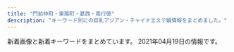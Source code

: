 ```yaml
---
title: "門前仲町・東陽町・葛西・南行徳"
description: "キーワード別にの巨乳アジアン・チャイナエステ嬢情報をまとめました。"
---
```


新着画像と新着キーワードをまとめています。
2021年04月19日の情報です。

<DmmAffiliateIns />
<KeywordTable
  shops={
    [
    {
        "url": "http://lamar-massage.work/",
        "keywords": {
            "87": 3,
            "C": 17,
            "86": 1,
            "88": 5
        },
        "station": "\u9580\u524d\u4ef2\u753a\u99c53\u756a\u53e3",
        "name": "\u30e9\u30fb\u30e1\u30fc\u30eb",
        "img_links": [
            "http://lamar-massage.work/i/img/r2.jpg",
            "http://lamar-massage.work/i/img/top.jpg",
            "http://lamar-massage.work/i/img/sta32.png",
            "http://lamar-massage.work/img/sta30.png",
            "http://lamar-massage.work/img/st32.png",
            "http://lamar-massage.work/i/img/sm.jpg",
            "http://lamar-massage.work/img/head.png",
            "http://lamar-massage.work/img/bottom.png",
            "http://lamar-massage.work/img/link-1.png",
            "http://lamar-massage.work/img/sta29.png",
            "http://lamar-massage.work/img/ss35.jpg",
            "http://lamar-massage.work/img/s31.png",
            "http://lamar-massage.work/img/st34.jpg",
            "http://lamar-massage.work/i/img/sta33.png",
            "http://lamar-massage.work/i/img/sta14.png",
            "http://lamar-massage.work/img/sta28.png",
            "http://lamar-massage.work/img/st29.png",
            "http://lamar-massage.work/img/st35.jpg",
            "http://lamar-massage.work/img/sta32.png",
            "http://lamar-massage.work/i/img/sta34.jpg",
            "http://lamar-massage.work/img/s30.png",
            "http://lamar-massage.work/img/sta14.png",
            "http://lamar-massage.work/i/img/sta28.png",
            "http://lamar-massage.work/i/img/r4.jpg",
            "http://lamar-massage.work/i/img/sta31.png",
            "http://lamar-massage.work/img/mo.png",
            "http://lamar-massage.work/img/s35.jpg",
            "http://lamar-massage.work/img/s14.png",
            "http://lamar-massage.work/img/s32.png",
            "http://lamar-massage.work/img/sta33.png",
            "http://lamar-massage.work/img/link-3.png",
            "http://lamar-massage.work/img/st33.png",
            "http://lamar-massage.work/img/s34.jpg",
            "http://lamar-massage.work/img/st28.png",
            "http://lamar-massage.work/i/img/sta29.png",
            "http://lamar-massage.work/i/img/r3.jpg",
            "http://lamar-massage.work/i/img/sta23.png",
            "http://lamar-massage.work/img/link-2.png",
            "http://lamar-massage.work/img/sta34.jpg",
            "http://lamar-massage.work/img/st30.png",
            "http://lamar-massage.work/img/st31.png",
            "http://lamar-massage.work/img/sta31.png",
            "http://lamar-massage.work/img/st14.png",
            "http://lamar-massage.work/img/ss14.png",
            "http://lamar-massage.work/img/nos.png",
            "http://lamar-massage.work/i/img/sta24.png",
            "http://lamar-massage.work/img/link-4.png",
            "http://lamar-massage.work/i/img/sta30.png",
            "http://lamar-massage.work/img/sta35.jpg",
            "http://lamar-massage.work/i/img/sta35.jpg",
            "http://lamar-massage.work/img/s28.png"
        ]
    },
    {
        "station": "\u9580\u524d\u4ef2\u753a\u99c52\u756a\u51fa\u53e3",
        "img_links": [
            "http://www.rakulax.jp/images/r4.jpg",
            "http://www.rakulax.jp/images/g4.jpg",
            "http://www.rakulax.jp/images/top.jpg",
            "http://www.rakulax.jp/images/r3.jpg",
            "http://www.rakulax.jp/images/r5.jpg",
            "http://www.rakulax.jp/images/r2.jpg",
            "http://www.rakulax.jp/images/mobile.jpg",
            "http://www.rakulax.jp/images/therapist_tit.jpg",
            "http://www.rakulax.jp/images/r1.jpg",
            "http://www.rakulax.jp/images/newface_tit.jpg",
            "http://www.rakulax.jp/images/g0.jpg",
            "http://www.rakulax.jp/images/r6.jpg",
            "http://www.rakulax.jp/images/g2.jpg",
            "http://www.rakulax.jp/images/g1.jpg",
            "http://www.rakulax.jp/images/g001.jpg"
        ],
        "url": "http://www.rakulax.jp/",
        "name": "\u697d\u697d",
        "keywords": {
            "C": 7
        }
    },
    {
        "name": "\u591c\u6765\u9999",
        "url": "http://www.yeraisha.esjp.info/",
        "img_links": [
            "http://www.yeraisha.esjp.info/images/foot01.jpg",
            "http://www.yeraisha.esjp.info/files/016.jpg",
            "http://www.yeraisha.esjp.info/files/014.jpg",
            "http://www.yeraisha.esjp.info/files/015.jpg",
            "http://www.yeraisha.esjp.info/photo_news/upimg/541995f8e7a123b0df_0.jpg",
            "http://www.yeraisha.esjp.info/files/001.jpg",
            "http://www.yeraisha.esjp.info/photo_news/upimg/287805fc9ed3c6dfd5_0.jpg",
            "http://www.yeraisha.esjp.info/files/010.jpg",
            "http://www.yeraisha.esjp.info/files/007-02.jpg",
            "http://www.yeraisha.esjp.info/files/003.jpg",
            "http://www.yeraisha.esjp.info/files/010-03.jpg",
            "http://www.yeraisha.esjp.info/images/m-top004.jpg",
            "http://www.yeraisha.esjp.info/photo_news/upimg/103916020c5436cbc3_1.jpg",
            "http://www.yeraisha.esjp.info/images/m-head01.jpg",
            "http://www.yeraisha.esjp.info/images/call.png",
            "http://www.yeraisha.esjp.info/photo_news/upimg/569645ff576e68a2f9_1.jpg",
            "http://www.yeraisha.esjp.info/files/016-03.jpg",
            "http://www.yeraisha.esjp.info/files/003-02.jpg",
            "http://www.yeraisha.esjp.info/files/014-03.jpg",
            "http://www.yeraisha.esjp.info/photo_news/upimg/96590602a02528f39e_1.jpg",
            "http://www.yeraisha.esjp.info/files/002-03.jpg",
            "http://www.yeraisha.esjp.info/files/003-03.jpg",
            "http://www.yeraisha.esjp.info/files/001-03.jpg",
            "http://www.yeraisha.esjp.info/images/m-top003.jpg",
            "http://www.yeraisha.esjp.info/files/002.jpg",
            "http://www.yeraisha.esjp.info/files/011-03.jpg",
            "http://www.yeraisha.esjp.info/files/007-03.jpg",
            "http://www.yeraisha.esjp.info/files/002-02.jpg",
            "http://www.yeraisha.esjp.info/files/010-02.jpg",
            "http://www.yeraisha.esjp.info/files/007.jpg",
            "http://www.yeraisha.esjp.info/photo_news/upimg/103916020c5436cbc3_0.jpg",
            "http://www.yeraisha.esjp.info/photo_news/upimg/541995f8e7a123b0df_1.jpg",
            "http://www.yeraisha.esjp.info/photo_news/upimg/657035f9ba51dd5f6b_0.jpg",
            "http://www.yeraisha.esjp.info/files/014-02.jpg",
            "http://www.yeraisha.esjp.info/files/015-02.jpg",
            "http://www.yeraisha.esjp.info/files/011.jpg",
            "http://www.yeraisha.esjp.info/files/015-03.jpg",
            "http://www.yeraisha.esjp.info/files/001-02.jpg",
            "http://www.yeraisha.esjp.info/files/011-02.jpg",
            "http://www.yeraisha.esjp.info/photo_news/upimg/470435fe983ea66714_0.jpg",
            "http://www.yeraisha.esjp.info/photo_news/upimg/708855fa23e7b29bc6_1.jpg",
            "http://www.yeraisha.esjp.info/photo_news/upimg/287876012472ea7f2e_1.jpg",
            "http://www.yeraisha.esjp.info/files/016-02.jpg",
            "http://www.yeraisha.esjp.info/photo_news/upimg/235456066b19e7057b_0.jpg"
        ],
        "station": "\u9580\u524d\u4ef2\u753a\u99c51\u756a\u51fa\u53e3",
        "keywords": {
            "86": 10,
            "88": 2,
            "D": 12,
            "C": 4,
            "87": 6
        }
    },
    {
        "station": "\u845b\u897f\u99c5\u897f\u53e3",
        "img_links": [
            "http://fuen.iest.info/images/themes/blue/s_news.png",
            "http://fuen.iest.info/images/themes/blue/s_staff.png",
            "http://fuen.iest.info/images/themes/blue/s_ranking.png",
            "http://fuen.iest.info/photos/sites/2/2020/07/2020072110515835.jpg",
            "http://fuen.iest.info/images/themes/blue/line.png",
            "http://fuen.iest.info/images/room2.jpg",
            "http://fuen.iest.info/images/themes/blue/s_zysx.png",
            "http://fuen.iest.info/photos/sites/2/2020/07/2020072110520042.jpg",
            "http://fuen.iest.info/images/room1.jpg",
            "http://fuen.iest.info/images/themes/blue/s_newface.png",
            "http://fuen.iest.info/images/room3.jpg",
            "http://fuen.iest.info/images/themes/blue/r3.jpg",
            "http://fuen.iest.info/images/room4.jpg",
            "http://fuen.iest.info/photos/sites/2/2020/07/2020072110520164.jpg",
            "http://fuen.iest.info/images/themes/blue/mobile.jpg",
            "http://fuen.iest.info/images/themes/blue/no1.png",
            "http://fuen.iest.info/images/themes/blue/s_pickup.png",
            "http://fuen.iest.info/photos/sites/2/2020/07/2020072110515940.jpg",
            "http://fuen.iest.info/images/themes/blue/no2.png",
            "http://fuen.iest.info/photos/sites/2/2020/07/2020072110520047.jpg",
            "http://fuen.iest.info/photos/sites/2/2018/12/2018121714525583.jpg"
        ],
        "url": "http://fuen.iest.info/",
        "keywords": {
            "85": 8,
            "86": 4,
            "C": 17,
            "88": 4,
            "D": 12,
            "E": 8,
            "87": 4
        },
        "name": "\u98a8\u7e01"
    },
    {
        "keywords": {
            "88": 5,
            "86": 5,
            "83": 5,
            "E": 10,
            "85": 10,
            "C": 11,
            "D": 20,
            "87": 5
        },
        "img_links": [
            "https://chokoi.tyo.cm/images/img_service03.jpg",
            "https://chokoi.tyo.cm/photos/sites/79/2021/03/2021030906125267.jpg",
            "https://chokoi.tyo.cm/images/sp_nav02.png",
            "https://chokoi.tyo.cm/images/end.png",
            "https://chokoi.tyo.cm/images/sp_tit_staff.png",
            "https://chokoi.tyo.cm/images/sp_end.jpg",
            "https://chokoi.tyo.cm/images/re.png",
            "https://chokoi.tyo.cm/images/link_nav06.jpg",
            "https://chokoi.tyo.cm/images/room1.jpg",
            "https://chokoi.tyo.cm/images/link_nav03.jpg",
            "https://chokoi.tyo.cm/images/link_nav01.jpg",
            "https://chokoi.tyo.cm/images/room4.jpg",
            "https://chokoi.tyo.cm/images/sp_nav03.png",
            "https://chokoi.tyo.cm/images/card.png",
            "https://chokoi.tyo.cm/images/link_nav02.jpg",
            "https://chokoi.tyo.cm/images/link_nav05.jpg",
            "https://chokoi.tyo.cm/images/sp_nav01.png",
            "https://chokoi.tyo.cm/photos/sites/79/2021/03/202103090612546.jpg",
            "https://chokoi.tyo.cm/photos/sites/79/2021/03/2021030906125613.jpg",
            "https://chokoi.tyo.cm/images/top.png",
            "https://chokoi.tyo.cm/images/sp_top.jpg",
            "https://chokoi.tyo.cm/photos/sites/79/2021/03/2021030906125066.jpg",
            "https://chokoi.tyo.cm/photos/sites/79/2021/03/2021030906125324.jpg",
            "https://chokoi.tyo.cm/images/room3.jpg",
            "https://chokoi.tyo.cm/images/img_service02.jpg",
            "https://chokoi.tyo.cm/images/room2.jpg",
            "https://chokoi.tyo.cm/images/img_service01.jpg",
            "https://chokoi.tyo.cm/photos/sites/79/2021/04/2021040405151464.jpg",
            "https://chokoi.tyo.cm/images/sp_tit_news.png",
            "https://chokoi.tyo.cm/photos/sites/79/2021/04/2021040405151563.jpg",
            "https://chokoi.tyo.cm/images/link_nav04.jpg"
        ],
        "name": "Loves \u30e9\u30d0\u30fc\u30ba",
        "url": "https://chokoi.tyo.cm/",
        "station": "\u6728\u5834\u99c54b\u51fa\u53e3"
    },
    {
        "url": "http://eurynome-est.biz/",
        "name": "\u30b7\u30f3\u30c7\u30ec\u30e9\u30ac\u30fc\u30eb",
        "station": "\u9580\u524d\u4ef2\u753a\u99c54\u756a\u51fa\u53e3",
        "keywords": {},
        "img_links": [
            "http://eurynome-est.biz/images/call.png",
            "http://eurynome-est.biz/css/m-top-right03.jpg",
            "http://eurynome-est.biz/css/top-left01.jpg",
            "http://eurynome-est.biz/css/staff/staff01.png",
            "http://eurynome-est.biz/css/m-yejiao.jpg",
            "http://eurynome-est.biz/css/m-head.jpg",
            "http://eurynome-est.biz/css/staff/staff02.png",
            "http://eurynome-est.biz/css/m-top-right02.jpg",
            "http://eurynome-est.biz/css/m-left.jpg",
            "http://eurynome-est.biz/css/staff/staff05.png",
            "http://eurynome-est.biz/css/staff/staff03.png",
            "http://eurynome-est.biz/css/m-top02.jpg",
            "http://eurynome-est.biz/css/m-top-right01.jpg",
            "http://eurynome-est.biz/css/m-top-right04.jpg",
            "http://eurynome-est.biz/css/staff/nsta.png",
            "http://eurynome-est.biz/css/m-right.jpg",
            "http://eurynome-est.biz/css/staff/staff031.png",
            "http://eurynome-est.biz/css/staff/staff06.png"
        ]
    },
    {
        "keywords": {
            "87": 6,
            "D": 8,
            "86": 2
        },
        "url": "http://www.onnanokaori.mensest.com/",
        "name": "\u5973\u306e\u9999\u308a",
        "img_links": [
            "http://www.onnanokaori.mensest.com/images/m-top003.jpg",
            "http://www.onnanokaori.mensest.com/files/005.jpg",
            "http://www.onnanokaori.mensest.com/images/call.png",
            "http://www.onnanokaori.mensest.com/files/001.jpg",
            "http://www.onnanokaori.mensest.com/images/foot01.jpg",
            "http://www.onnanokaori.mensest.com/files/003.jpg",
            "http://www.onnanokaori.mensest.com/images/m-head01.jpg",
            "http://www.onnanokaori.mensest.com/files/002.jpg"
        ],
        "station": "\u6d66\u5b89\u99c5\u5357\u53e3"
    },
    {
        "url": "http://www.pussycat.esjoho.com/",
        "station": "\u884c\u5fb3\u99c5",
        "name": "Pussy Cat",
        "keywords": {
            "84": 6,
            "82": 6,
            "D": 73,
            "C": 44,
            "86": 46,
            "87": 26,
            "E": 7,
            "88": 14,
            "85": 26
        },
        "img_links": [
            "http://www.pussycat.esjoho.com/photo_news/upimg/527315e31414915ded_0.jpg",
            "http://www.pussycat.esjoho.com/files/011-02.jpg",
            "http://www.pussycat.esjoho.com/files/021-03.jpg",
            "http://www.pussycat.esjoho.com/files/016-02.jpg",
            "http://www.pussycat.esjoho.com/files/013-02.jpg",
            "http://www.pussycat.esjoho.com/photo_news/upimg/955745e5735b0ad897_0.jpg",
            "http://www.pussycat.esjoho.com/images/b-tel.png",
            "http://www.pussycat.esjoho.com/files/039-02.jpg",
            "http://www.pussycat.esjoho.com/photo_news/upimg/831555c0f56a6077d2_0.jpg",
            "http://www.pussycat.esjoho.com/photo_news/upimg/904465b6c0c62502fb_0.jpg",
            "http://www.pussycat.esjoho.com/files/021-02.jpg",
            "http://www.pussycat.esjoho.com/photo_news/upimg/194565b4308eccaf74_0.jpg",
            "http://www.pussycat.esjoho.com/files/012.jpg",
            "http://www.pussycat.esjoho.com/images/rsubt3.png",
            "http://www.pussycat.esjoho.com/files/038-03.jpg",
            "http://www.pussycat.esjoho.com/images/rsubt5.png",
            "http://www.pussycat.esjoho.com/photo_news/upimg/739045f97e90e854d5_0.jpg",
            "http://www.pussycat.esjoho.com/files/016.jpg",
            "http://www.pussycat.esjoho.com/files/013.jpg",
            "http://www.pussycat.esjoho.com/photo_news/upimg/698295d75fbe2cd885_0.jpg",
            "http://www.pussycat.esjoho.com/files/047-02.jpg",
            "http://www.pussycat.esjoho.com/files/014-03.jpg",
            "http://www.pussycat.esjoho.com/files/045-02.jpg",
            "http://www.pussycat.esjoho.com/files/024.jpg",
            "http://www.pussycat.esjoho.com/photo_news/upimg/828135e4b6e272dcc3_0.jpg",
            "http://www.pussycat.esjoho.com/photo_news/upimg/228465ef03565baeb2_0.jpg",
            "http://www.pussycat.esjoho.com/photo_news/upimg/810955b1a46afe8052_0.jpg",
            "http://www.pussycat.esjoho.com/images/rsubt2.png",
            "http://www.pussycat.esjoho.com/files/018-02.jpg",
            "http://www.pussycat.esjoho.com/files/021.jpg",
            "http://www.pussycat.esjoho.com/images/rsubt7.png",
            "http://www.pussycat.esjoho.com/photo_news/upimg/440565e16a8a498ba0_0.jpg",
            "http://www.pussycat.esjoho.com/photo_news/upimg/819355b87bfb3e4692_0.jpg",
            "http://www.pussycat.esjoho.com/photo_news/upimg/287875b8345a0f195d_0.jpg",
            "http://www.pussycat.esjoho.com/files/041-02.jpg",
            "http://www.pussycat.esjoho.com/files/017-02.jpg",
            "http://www.pussycat.esjoho.com/photo_news/upimg/267825fe2ffc12c39d_1.jpg",
            "http://www.pussycat.esjoho.com/images/rsubt1.png",
            "http://www.pussycat.esjoho.com/files/018-03.jpg",
            "http://www.pussycat.esjoho.com/images/slider-img002.jpg",
            "http://www.pussycat.esjoho.com/files/042-02.jpg",
            "http://www.pussycat.esjoho.com/images/m1.jpg",
            "http://www.pussycat.esjoho.com/files/017-03.jpg",
            "http://www.pussycat.esjoho.com/images/rsubt6.png",
            "http://www.pussycat.esjoho.com/files/011.jpg",
            "http://www.pussycat.esjoho.com/photo_news/upimg/920375fd9d44baad7f_0.jpg",
            "http://www.pussycat.esjoho.com/files/045-03.jpg",
            "http://www.pussycat.esjoho.com/files/014-02.jpg",
            "http://www.pussycat.esjoho.com/images/m6.jpg",
            "http://www.pussycat.esjoho.com/photo_news/upimg/20230606aa9f5b1af9_0.jpg",
            "http://www.pussycat.esjoho.com/photo_news/upimg/510715f1e53af03bef_0.jpg",
            "http://www.pussycat.esjoho.com/photo_news/upimg/787045c8b54142c99d_0.jpg",
            "http://www.pussycat.esjoho.com/files/015.jpg",
            "http://www.pussycat.esjoho.com/files/038-02.jpg",
            "http://www.pussycat.esjoho.com/files/012-03.jpg",
            "http://www.pussycat.esjoho.com/images/esthe3.jpg",
            "http://www.pussycat.esjoho.com/files/038.jpg",
            "http://www.pussycat.esjoho.com/files/018.jpg",
            "http://www.pussycat.esjoho.com/photo_news/upimg/646585db681550282a_0.jpg",
            "http://www.pussycat.esjoho.com/photo_news/upimg/336315ba0d3aaaff3b_0.jpg",
            "http://www.pussycat.esjoho.com/images/m2.jpg",
            "http://www.pussycat.esjoho.com/files/042-03.jpg",
            "http://www.pussycat.esjoho.com/files/039-03.jpg",
            "http://www.pussycat.esjoho.com/files/028.jpg",
            "http://www.pussycat.esjoho.com/images/m4.jpg",
            "http://www.pussycat.esjoho.com/files/024-03.jpg",
            "http://www.pussycat.esjoho.com/photo_news/upimg/759985c3c5c332d36e_0.jpg",
            "http://www.pussycat.esjoho.com/files/039.jpg",
            "http://www.pussycat.esjoho.com/photo_news/upimg/588496059ae5e97040_0.jpg",
            "http://www.pussycat.esjoho.com/files/010.jpg",
            "http://www.pussycat.esjoho.com/files/011-03.jpg",
            "http://www.pussycat.esjoho.com/files/045.jpg",
            "http://www.pussycat.esjoho.com/files/015-02.jpg",
            "http://www.pussycat.esjoho.com/images/b-online.png",
            "http://www.pussycat.esjoho.com/photo_news/upimg/764145ff82dd89bbf9_0.jpg",
            "http://www.pussycat.esjoho.com/files/042.jpg",
            "http://www.pussycat.esjoho.com/files/022.jpg",
            "http://www.pussycat.esjoho.com/photo_news/upimg/539325db2737770376_0.jpg",
            "http://www.pussycat.esjoho.com/photo_news/upimg/890295b1f7ebb0b15a_1.jpg",
            "http://www.pussycat.esjoho.com/photo_news/upimg/796335c3324299839a_0.jpg",
            "http://www.pussycat.esjoho.com/photo_news/upimg/527315e31414915ded_1.jpg",
            "http://www.pussycat.esjoho.com/files/010-02.jpg",
            "http://www.pussycat.esjoho.com/photo_news/upimg/877905d08471b23032_0.jpg",
            "http://www.pussycat.esjoho.com/photo_news/upimg/955745e5735b0ad897_1.jpg",
            "http://www.pussycat.esjoho.com/photo_news/upimg/556035b3207e240b54_0.jpg",
            "http://www.pussycat.esjoho.com/files/014.jpg",
            "http://www.pussycat.esjoho.com/photo_news/upimg/793885bb1ce8539488_0.jpg",
            "http://www.pussycat.esjoho.com/files/024-02.jpg",
            "http://www.pussycat.esjoho.com/files/047.jpg",
            "http://www.pussycat.esjoho.com/files/022-03.jpg",
            "http://www.pussycat.esjoho.com/files/017.jpg",
            "http://www.pussycat.esjoho.com/photo_news/upimg/831555c0f56a6077d2_1.jpg",
            "http://www.pussycat.esjoho.com/photo_news/upimg/312165e12adadc0638_0.jpg",
            "http://www.pussycat.esjoho.com/images/m3.jpg",
            "http://www.pussycat.esjoho.com/files/015-03.jpg",
            "http://www.pussycat.esjoho.com/files/041-03.jpg",
            "http://www.pussycat.esjoho.com/files/028-03.jpg",
            "http://www.pussycat.esjoho.com/photo_news/upimg/50003604f11c6021a3_0.jpg",
            "http://www.pussycat.esjoho.com/images/rsubt4.png",
            "http://www.pussycat.esjoho.com/files/041.jpg",
            "http://www.pussycat.esjoho.com/photo_news/upimg/924275fc7211843872_0.jpg",
            "http://www.pussycat.esjoho.com/images/esthe1.jpg",
            "http://www.pussycat.esjoho.com/photo_news/upimg/698175c8b541154864_0.jpg",
            "http://www.pussycat.esjoho.com/files/010-03.jpg",
            "http://www.pussycat.esjoho.com/files/028-02.jpg",
            "http://www.pussycat.esjoho.com/photo_news/upimg/943465c38225f78a78_0.jpg",
            "http://www.pussycat.esjoho.com/files/012-02.jpg",
            "http://www.pussycat.esjoho.com/photo_news/upimg/442605d3f99cdb9471_0.jpg",
            "http://www.pussycat.esjoho.com/files/016-03.jpg",
            "http://www.pussycat.esjoho.com/images/esthe2.jpg",
            "http://www.pussycat.esjoho.com/files/047-03.jpg",
            "http://www.pussycat.esjoho.com/files/013-03.jpg",
            "http://www.pussycat.esjoho.com/files/022-02.jpg",
            "http://www.pussycat.esjoho.com/photo_news/upimg/267825fe2ffc12c39d_0.jpg",
            "http://www.pussycat.esjoho.com/photo_news/upimg/738215f5076539165d_0.jpg",
            "http://www.pussycat.esjoho.com/images/tel2.png",
            "http://www.pussycat.esjoho.com/images/slider-img001.jpg"
        ]
    },
    {
        "name": "\u30ef\u30f3\u30c0\u30fc\u30e9\u30f3\u30c9",
        "keywords": {
            "F": 2,
            "C": 16,
            "E": 1
        },
        "img_links": [
            "https://static.wixstatic.com/media/96d791_a6a8b8544ec34c5a8f5c58828e8b0a0f~mv2.jpg",
            "https://static.wixstatic.com/media/a896d9_02f0ebb1776e442eae0ce11dffc92d24.png",
            "https://static.wixstatic.com/media/1789f4_bb09d038921944c0a6aeab64006a7e13~mv2.jpg",
            "https://static.wixstatic.com/media/96d791_43e018dca22747c2b765d8aa6bb4730d~mv2.jpg",
            "https://static.wixstatic.com/media/a896d9_bbced4ca1ed240d9976a39bd584760ec.png",
            "https://static.wixstatic.com/media/96d791_1be596dd7f23490b9b0e704178290531~mv2.jpg",
            "https://static.wixstatic.com/media/1789f4_3504477e9be446b48c38be0412c03b71~mv2.jpg",
            "https://static.wixstatic.com/media/96d791_1c10b3e5806b434e9674af60ef5ee259~mv2.jpg",
            "https://static.wixstatic.com/media/1789f4_87b201f67c6e4c62af73fb844a14de81~mv2.jpg",
            "https://static.wixstatic.com/media/1789f4_e7a10f40611c4d518ceb402a4b8e6483~mv2.jpg",
            "https://static.wixstatic.com/media/96d791_9531b0b1bbfc427f8c9fc93875698f78~mv2.jpg",
            "https://static.wixstatic.com/media/96d791_909be609618b462998825515bd1ecfea~mv2.jpg",
            "https://static.wixstatic.com/media/1789f4_c6233abd4113483aa0a2bc9c149301de~mv2.jpg",
            "https://static.wixstatic.com/media/96d791_9f931b4f1aa848f686c4852fb4de0023~mv2.jpg",
            "https://static.wixstatic.com/media/1789f4_b5b09432f43e4c789cf70ea4c2bcb8b4~mv2.jpg",
            "https://static.wixstatic.com/media/1789f4_9ce844cd1f0346ba9986da7e247737c1~mv2.jpg",
            "https://static.wixstatic.com/media/96d791_b9f10a69e3814caf9ca0fd108e450bfa~mv2.jpg",
            "https://static.wixstatic.com/media/96d791_777d95134fdd4e6f8fa4a6835974a07e~mv2.jpg",
            "https://static.wixstatic.com/media/96d791_6ff48fcff4404e948713a278d6fba4aa~mv2.jpg",
            "https://static.wixstatic.com/media/1789f4_08db416164264cc2afaf7ab008798109~mv2.jpg",
            "https://static.wixstatic.com/media/1789f4_4944d99558644db29800079770c4728f~mv2.jpg",
            "https://static.wixstatic.com/media/96d791_817955bbd13f4a11abc0c6ddfbac0f82~mv2.jpg",
            "https://static.wixstatic.com/media/1789f4_eb4dabafdee7459289bbfd43f6719052~mv2.jpg",
            "https://static.wixstatic.com/media/96d791_f28a0b63f0e242c58274b246ca243806~mv2.png",
            "https://static.wixstatic.com/media/1789f4_37c5ad5eac7c435bbf6465cef4458a93~mv2.jpg",
            "https://static.wixstatic.com/media/1789f4_6339548d722e42cd9cb0bba2e089a878~mv2.jpg",
            "https://static.wixstatic.com/media/96d791_859f31dba3184d118e9eed6302e18ea1~mv2.jpg",
            "https://static.wixstatic.com/media/96d791_9f250e4c7aed463b8cc303d40b6fdc85~mv2.jpg",
            "https://static.wixstatic.com/media/1789f4_2fbb8d30cbfd49d58924ba8e468ef7f5~mv2.jpg",
            "https://static.wixstatic.com/media/96d791_3eb6f202b7134ca182380be13a2eceec~mv2.png",
            "https://static.wixstatic.com/media/1789f4_4191522c42df4c19a40f7066cc6e288b~mv2.jpg",
            "https://static.wixstatic.com/media/96d791_e28a35375184419e9585c2b4e12ac83e~mv2.jpg",
            "https://static.wixstatic.com/media/1789f4_ebfc2b7cf8e0414cb8f047fc113b8a0f~mv2.jpg",
            "https://static.wixstatic.com/media/1789f4_1146068564354e1a8a4e7edc727710ae~mv2.jpg",
            "https://static.wixstatic.com/media/1789f4_e147280e483f42899e4b3d5e7caf92f1~mv2.jpg",
            "https://static.wixstatic.com/media/1789f4_924b58ab79154b06a9cf2728f83f9e16~mv2.jpg",
            "https://static.wixstatic.com/media/96d791_5d55c113359a4a188f4a12da11153d08~mv2.png",
            "https://static.wixstatic.com/media/96d791_319c152db4f64ca4ae7aaf3dfaa2e545~mv2.jpg"
        ],
        "station": "\u897f\u845b\u897f\u99c5\u5317\u53e3",
        "url": "https://www.es-mensesthe.info/"
    },
    {
        "img_links": [
            "http://azzurri.esthe.me/images/img_service05.jpg",
            "http://azzurri.esthe.me/images/side_nav04.jpg",
            "http://azzurri.esthe.me/photos/sites/28/2021/02/202102242025374.jpg",
            "http://azzurri.esthe.me/images/img_service07.jpg",
            "http://azzurri.esthe.me/photos/sites/28/2021/04/2021040819175893.jpg",
            "http://azzurri.esthe.me/images/side_nav03.jpg",
            "http://azzurri.esthe.me/images/tit_pick.jpg",
            "http://azzurri.esthe.me/images/re.png",
            "http://azzurri.esthe.me/images/room2.jpg",
            "http://azzurri.esthe.me/images/sidebg.png",
            "http://azzurri.esthe.me/photos/sites/28/2021/04/2021041713450537.jpg",
            "http://azzurri.esthe.me/photos/sites/28/2021/04/2021040713391519.jpg",
            "http://azzurri.esthe.me/images/room3.jpg",
            "http://azzurri.esthe.me/photos/sites/28/2020/04/2020040120580520.jpg",
            "http://azzurri.esthe.me/images/tit_news.jpg",
            "http://azzurri.esthe.me/images/sidebg1.png",
            "http://azzurri.esthe.me/images/top.png",
            "http://azzurri.esthe.me/images/room5.jpg",
            "http://azzurri.esthe.me/images/img_service06.jpg",
            "http://azzurri.esthe.me/photos/sites/28/2021/04/2021041121350893.jpg",
            "http://azzurri.esthe.me/images/side_card.jpg",
            "http://azzurri.esthe.me/images/side_nav05.jpg",
            "http://azzurri.esthe.me/images/img_service03.jpg",
            "http://azzurri.esthe.me/images/bg_com03.jpg",
            "http://azzurri.esthe.me/images/com_tel.jpg",
            "http://azzurri.esthe.me/images/side_nav01.jpg",
            "http://azzurri.esthe.me/images/bg_com01.jpg",
            "http://azzurri.esthe.me/images/room4.jpg",
            "http://azzurri.esthe.me/photos/sites/28/2021/02/2021022717462646.jpg",
            "http://azzurri.esthe.me/images/tit_service.jpg",
            "http://azzurri.esthe.me/images/img_service02.jpg",
            "http://azzurri.esthe.me/images/staffend.png",
            "http://azzurri.esthe.me/images/img_service01.jpg",
            "http://azzurri.esthe.me/photos/sites/28/2020/04/2020040122373245.jpg",
            "http://azzurri.esthe.me/images/img_service08.jpg",
            "http://azzurri.esthe.me/images/img_service04.jpg",
            "http://azzurri.esthe.me/images/side_nav02.jpg",
            "http://azzurri.esthe.me/images/room1.jpg",
            "http://azzurri.esthe.me/images/tit_staff.jpg",
            "http://azzurri.esthe.me/photos/sites/28/2021/04/2021040819573681.jpg"
        ],
        "name": "\u3082\u3057\u304b\u3057\u305f\u3089",
        "station": "\u897f\u845b\u897f\u99c5\u5317\u53e3",
        "url": "http://azzurri.esthe.me/",
        "keywords": {
            "94": 3,
            "92": 14,
            "C": 15,
            "88": 3,
            "G": 8,
            "H": 12,
            "D": 3,
            "90": 6,
            "F": 3,
            "\u30bb\u30af\u30b7\u30fc": 7
        }
    },
    {
        "station": "\u845b\u897f\u99c5\u535a\u7269\u9928\u53e3",
        "keywords": {},
        "url": "http://k-rlx.com/",
        "name": "\u3084\u3059\u3089\u304d",
        "img_links": [
            "http://k-rlx.com/images/index_09.jpg",
            "http://k-rlx.com/images/index_04.jpg",
            "http://k-rlx.com/images/sub_foot.png",
            "http://k-rlx.com/images/index_25.jpg",
            "http://k-rlx.com/images/index_02.jpg",
            "http://k-rlx.com/images/index_28.jpg",
            "http://k-rlx.com/images/index_22.jpg",
            "http://k-rlx.com/images/index_12.jpg",
            "http://k-rlx.com/images/index_29.jpg",
            "http://k-rlx.com/images/index_17.jpg",
            "http://k-rlx.com/images/index_23.jpg",
            "http://k-rlx.com/images/index_15.jpg",
            "http://k-rlx.com/images/index_30.jpg",
            "http://k-rlx.com/girl/01a.jpg",
            "http://k-rlx.com/images/index_06.jpg",
            "http://k-rlx.com/images/info_10.jpg",
            "http://k-rlx.com/images/index_07.jpg",
            "http://k-rlx.com/girl/04.jpg",
            "http://k-rlx.com/images/rec_11.jpg",
            "http://k-rlx.com/images/index_08.jpg",
            "http://k-rlx.com/girl/03.jpg",
            "http://k-rlx.com/images/index_27.jpg",
            "http://k-rlx.com/images/index_05.jpg",
            "http://k-rlx.com/girl/05.jpg",
            "http://k-rlx.com/images/index_03.jpg",
            "http://k-rlx.com/girl/02.jpg",
            "http://k-rlx.com/images/index_26.jpg",
            "http://k-rlx.com/images/info_11.jpg",
            "http://k-rlx.com/images/index_01.jpg",
            "http://k-rlx.com/images/rec_10.jpg",
            "http://k-rlx.com/girl/00.jpg",
            "http://k-rlx.com/images/index_16.jpg",
            "http://k-rlx.com/images/index_24.jpg",
            "http://k-rlx.com/images/index_21.jpg",
            "http://k-rlx.com/girl/01.jpg",
            "http://k-rlx.com/images/index_32.jpg",
            "http://k-rlx.com/images/index_10.jpg",
            "http://k-rlx.com/images/index_31.jpg",
            "http://k-rlx.com/girl/06.jpg",
            "http://k-rlx.com/images/index_13.jpg",
            "http://k-rlx.com/images/index_14.jpg",
            "http://k-rlx.com/images/index_20.jpg",
            "http://k-rlx.com/images/staff_10.jpg"
        ]
    },
    {
        "url": "http://www.lover.iesjp.com/",
        "station": "\u9580\u524d\u4ef2\u753a\u99c56\u756a\u51fa\u53e3",
        "keywords": {
            "D": 18,
            "86": 6,
            "87": 18,
            "C": 6
        },
        "name": "\u6625 -\u306f\u308b-",
        "img_links": [
            "http://www.lover.iesjp.com/files/002.jpg",
            "http://www.lover.iesjp.com/images/img_tel.png",
            "http://www.lover.iesjp.com/files/001.jpg",
            "http://www.lover.iesjp.com/images/tit_therapist.png",
            "http://www.lover.iesjp.com/files/001-03.jpg",
            "http://www.lover.iesjp.com/files/004-02.jpg",
            "http://www.lover.iesjp.com/images/sp_top.jpg",
            "http://www.lover.iesjp.com/images/top.jpg",
            "http://www.lover.iesjp.com/images/sp_tit_new.png",
            "http://www.lover.iesjp.com/files/002-03.jpg",
            "http://www.lover.iesjp.com/files/004.jpg",
            "http://www.lover.iesjp.com/files/001-02.jpg",
            "http://www.lover.iesjp.com/images/maining.jpg",
            "http://www.lover.iesjp.com/files/005-02.jpg",
            "http://www.lover.iesjp.com/images/sp_tit_therapist.png",
            "http://www.lover.iesjp.com/images/tit_new.png",
            "http://www.lover.iesjp.com/files/004-03.jpg",
            "http://www.lover.iesjp.com/files/002-02.jpg",
            "http://www.lover.iesjp.com/files/005.jpg",
            "http://www.lover.iesjp.com/files/005-03.jpg"
        ]
    },
    {
        "img_links": [
            "http://yurichan.info/uploads/201116/1-201116132154547.jpg",
            "http://yurichan.info/html/dianna_jing/images/room1.jpg",
            "http://yurichan.info/picture/top23.png",
            "http://yurichan.info/picture/s_new.png",
            "http://yurichan.info/uploads/210322/1-21032209452GP.jpg",
            "http://yurichan.info/picture/s_staff.png",
            "http://yurichan.info/picture/i_therapist.png",
            "http://yurichan.info/picture/top22.png",
            "http://yurichan.info/uploads/201105/1-2011051P31MW.jpg",
            "http://yurichan.info/uploads/210326/1-21032614153A55.jpg",
            "http://yurichan.info/html/dianna_jing/images/room4.jpg",
            "http://yurichan.info/uploads/210219/1-210219153SC08.jpg",
            "http://yurichan.info/uploads/210222/1-2102220T0412K.jpg",
            "http://yurichan.info/html/dianna_jing/images/room3.jpg",
            "http://yurichan.info/picture/end.png",
            "http://yurichan.info/picture/photo3.png",
            "http://yurichan.info/html/dianna_jing/images/room2.jpg",
            "http://yurichan.info/uploads/201105/1-2011051P21C63.jpg",
            "http://yurichan.info/uploads/201105/1-2011051P23WW.jpg",
            "http://yurichan.info/uploads/210409/1-210409103Ta44.jpg"
        ],
        "name": "\u30e6\u30ea\u3061\u3083\u3093",
        "url": "http://yurichan.info/",
        "keywords": {},
        "station": "\u884c\u5fb3\u99c5\u5357\u53e3"
    },
    {
        "name": "Angel Islands",
        "keywords": {
            "C": 7,
            "E": 1,
            "85": 1
        },
        "url": "http://blue-est.xyz/",
        "station": "\u884c\u5fb3\u99c5",
        "img_links": [
            "http://blue-est.xyz/images/moe.jpg",
            "http://blue-est.xyz/images/hana.jpg",
            "http://blue-est.xyz/images/saki.jpg",
            "http://blue-est.xyz/images/mla.jpg",
            "http://blue-est.xyz/images/aya.jpg",
            "http://blue-est.xyz/images/lie.jpg",
            "http://blue-est.xyz/images/miyu.jpg",
            "http://blue-est.xyz/images/lili.jpg",
            "http://blue-est.xyz/images/mm.jpg",
            "http://blue-est.xyz/images/g0.jpg",
            "http://blue-est.xyz/images/r01.jpg",
            "http://blue-est.xyz/images/mimi.jpg",
            "http://blue-est.xyz/images/g4.jpg",
            "http://blue-est.xyz/images/g8.jpg",
            "http://blue-est.xyz/images/runa.jpg",
            "http://blue-est.xyz/images/g6.jpg",
            "http://blue-est.xyz/images/r02.jpg",
            "http://blue-est.xyz/images/laki.jpg",
            "http://blue-est.xyz/images/pickt.png",
            "http://blue-est.xyz/images/newt.png",
            "http://blue-est.xyz/images/nana.jpg",
            "http://blue-est.xyz/images/na.jpg",
            "http://blue-est.xyz/images/gat.png",
            "http://blue-est.xyz/images/h1.jpg",
            "http://blue-est.xyz/images/ayk.jpg",
            "http://blue-est.xyz/images/mina.jpg",
            "http://blue-est.xyz/images/g9.jpg",
            "http://blue-est.xyz/images/h2.jpg",
            "http://blue-est.xyz/images/g1.jpg",
            "http://blue-est.xyz/images/nnm.jpg",
            "http://blue-est.xyz/images/mobile.png",
            "http://blue-est.xyz/images/kaori.jpg",
            "http://blue-est.xyz/images/y.jpg",
            "http://blue-est.xyz/images/lisa.jpg",
            "http://blue-est.xyz/images/ggg.jpg",
            "http://blue-est.xyz/images/my.jpg",
            "http://blue-est.xyz/images/momo.jpg",
            "http://blue-est.xyz/images/g7.jpg",
            "http://blue-est.xyz/images/ayi.jpg",
            "http://blue-est.xyz/images/top.png",
            "http://blue-est.xyz/images/sr.jpg",
            "http://blue-est.xyz/images/tite-staff.png",
            "http://blue-est.xyz/images/g5.jpg",
            "http://blue-est.xyz/images/g18.jpg"
        ]
    },
    {
        "station": "\u845b\u897f\u99c5",
        "name": "Lavender \uff5e\u30e9\u30d9\u30f3\u30c0\u30fc\uff5e",
        "img_links": [
            "http://lavender01.com/wp-content/uploads/2020/11/33.jpg",
            "http://lavender01.com/wp-content/uploads/2018/02/m_gallery.png",
            "http://lavender01.com/wp-content/uploads/2018/02/2-2.jpg",
            "http://lavender01.com/wp-content/uploads/2020/11/uam1gRClIJWQsaK1607842826_1607842842.jpg",
            "http://lavender01.com/wp-content/uploads/2018/02/qr.jpg",
            "http://lavender01.com/wp-content/uploads/2021/02/1614162605651-1.jpg",
            "http://lavender01.com/wp-content/uploads/2020/11/22258963.jpg",
            "http://lavender01.com/wp-content/uploads/2020/11/1606713863690.jpg",
            "http://lavender01.com/wp-content/uploads/2020/11/PQTz07QdWarnUrS1607842853_1607842875.jpg",
            "http://lavender01.com/wp-content/uploads/2021/02/1614162605651.jpg",
            "http://lavender01.com/wp-content/uploads/2018/02/m_therapist.png",
            "http://lavender01.com/wp-content/uploads/2018/03/sys4.jpg",
            "http://lavender01.com/wp-content/uploads/2019/04/1558518421316.jpg",
            "http://lavender01.com/wp-content/uploads/2018/02/3-2-330x493.jpg",
            "http://lavender01.com/wp-content/uploads/2018/02/m_top-1.png",
            "http://lavender01.com/wp-content/uploads/2020/10/231.jpg",
            "http://lavender01.com/wp-content/uploads/2018/02/5-2.jpg",
            "http://lavender01.com/wp-content/uploads/2018/02/5-2-330x493.jpg",
            "http://lavender01.com/wp-content/uploads/2018/02/2-2-330x493.jpg",
            "http://lavender01.com/wp-content/uploads/2019/04/1558518416960.jpg",
            "http://lavender01.com/wp-content/uploads/2018/02/1-2-330x493.jpg",
            "http://lavender01.com/wp-content/uploads/2018/07/321.jpg",
            "http://lavender01.com/wp-content/uploads/2021/02/1614162600997.jpg",
            "http://lavender01.com/wp-content/uploads/2020/11/44.jpg",
            "http://lavender01.com/wp-content/uploads/2018/02/6.jpg",
            "http://lavender01.com/wp-content/uploads/2018/02/1-2.jpg",
            "http://lavender01.com/wp-content/uploads/2018/02/4-2.jpg",
            "http://lavender01.com/wp-content/plugins/wpfront-scroll-top/images/icons/103.png",
            "http://lavender01.com/wp-content/uploads/2020/10/1603652241769.jpg",
            "http://lavender01.com/wp-content/uploads/2020/11/SSfYZs6CdoQYwW01606714654_1606714696.jpg",
            "http://lavender01.com/wp-content/uploads/2020/10/1603652229418.jpg",
            "http://lavender01.com/wp-content/uploads/2018/02/3-2.jpg",
            "http://lavender01.com/wp-content/uploads/2020/11/987.jpg"
        ],
        "keywords": {
            "\u80f8": 1
        },
        "url": "http://lavender01.com/"
    },
    {
        "station": "\u884c\u5fb3\u99c5\u5357\u53e3",
        "img_links": [
            "https://sweet-queen.ests.jp/photos/sites/12/2020/12/2020122317262280.jpg",
            "https://sweet-queen.ests.jp/photos/sites/12/2021/03/2021031516515050.jpg",
            "https://sweet-queen.ests.jp/photos/sites/12/2021/03/2021032318094325.jpg",
            "https://sweet-queen.ests.jp/photos/sites/12/2020/10/2020102718213243.jpg",
            "https://sweet-queen.ests.jp/images/s_news.jpg",
            "https://sweet-queen.ests.jp/photos/sites/12/2020/07/2020072713102372.jpg",
            "https://sweet-queen.ests.jp/images/top.png",
            "https://sweet-queen.ests.jp/photos/sites/12/2020/12/2020120213320379.jpg",
            "https://sweet-queen.ests.jp/images/s_staff.png",
            "https://sweet-queen.ests.jp/images/mobile.jpg",
            "https://sweet-queen.ests.jp/images/room2.jpg",
            "https://sweet-queen.ests.jp/images/s_face.jpg",
            "https://sweet-queen.ests.jp/images/room1.jpg",
            "https://sweet-queen.ests.jp/images/s_link.png",
            "https://sweet-queen.ests.jp/photos/sites/12/2021/01/2021010819070927.jpg",
            "https://sweet-queen.ests.jp/images/s_mobile.jpg",
            "https://sweet-queen.ests.jp/photos/sites/12/2020/12/2020122317270920.jpg",
            "https://sweet-queen.ests.jp/photos/sites/12/2020/12/202012161830054.jpg"
        ],
        "name": "Sweet Queen\u30fb\u30b9\u30a6\u30a3\u30fc\u30c8\u30af\u30a4\u30fc\u30f3",
        "url": "https://sweet-queen.ests.jp/",
        "keywords": {
            "86": 1,
            "87": 2,
            "D": 3,
            "C": 2,
            "E": 1,
            "83": 2,
            "85": 1
        }
    },
    {
        "keywords": {},
        "name": "Shamballa\uff5e\u30b7\u30e3\u30f3\u30d0\u30e9",
        "station": "\u7be0\u5d0e\u99c5\u5317\u53e3",
        "url": "http://hi-msg.com/shamballa/",
        "img_links": []
    },
    {
        "url": "http://sakura-est.xyz/",
        "station": "\u897f\u845b\u897f\u99c5\u5357\u53e3",
        "img_links": [
            "http://eskk.sakura-est.xyz/uploads//g1-225x300.jpg",
            "http://sakura-est.xyz/images/gat.png",
            "http://sakura-est.xyz/images/r02.jpg",
            "http://eskk.sakura-est.xyz/uploads//g5-225x300.jpg",
            "http://sakura-est.xyz/images/newt.png",
            "http://sakura-est.xyz/images/mobile.png",
            "http://sakura-est.xyz/images/r04.jpg",
            "http://sakura-est.xyz/images/tite-staff.png",
            "http://sakura-est.xyz/images/g0.jpg",
            "http://eskk.sakura-est.xyz/uploads//g4.jpg",
            "http://sakura-est.xyz/images/r01.jpg",
            "http://eskk.sakura-est.xyz/uploads//g2-225x300.jpg",
            "http://sakura-est.xyz/images/pickt.png",
            "http://sakura-est.xyz/images/r03.jpg"
        ],
        "name": "\u685c",
        "keywords": {
            "C": 11
        }
    },
    {
        "station": "\u9580\u524d\u4ef2\u753a\u99c51\u756a\u53e3",
        "url": "http://angelbeauty.iest.jp/",
        "keywords": {},
        "img_links": [
            "http://angelbeauty.iest.jp/images/top/top_08.png",
            "http://angelbeauty.iest.jp/images/home/indnx_qr.jpg",
            "http://angelbeauty.iest.jp/images/flash_a.jpg",
            "http://angelbeauty.iest.jp/images/top/top_03.jpg",
            "http://angelbeauty.iest.jp/images/gallery/gallery_a.jpg",
            "http://angelbeauty.iest.jp/images/gallery/gallery_d.jpg",
            "http://angelbeauty.iest.jp/images/staff_image/staff_03.jpg",
            "http://angelbeauty.iest.jp/images/top/top_02.jpg",
            "http://angelbeauty.iest.jp/images/top/top_04.jpg",
            "http://angelbeauty.iest.jp/images/home/top.jpg",
            "http://angelbeauty.iest.jp/images/home/indnx_re.jpg",
            "http://angelbeauty.iest.jp/images/top/top_01.jpg",
            "http://angelbeauty.iest.jp/images/top/top_06.jpg",
            "http://angelbeauty.iest.jp/images/gallery/gallery_4.jpg",
            "http://angelbeauty.iest.jp/images/gallery/gallery_3.jpg",
            "http://angelbeauty.iest.jp/images/home/QR.png",
            "http://angelbeauty.iest.jp/images/gallery/gallery_b.jpg",
            "http://angelbeauty.iest.jp/images/staff_image/staff_02.jpg",
            "http://angelbeauty.iest.jp/images/staff_image/staff_01.jpg",
            "http://angelbeauty.iest.jp/images/home/indnx_sale.png",
            "http://angelbeauty.iest.jp/images/flash_b.jpg",
            "http://angelbeauty.iest.jp/images/staff_image/staff_04.jpg",
            "http://angelbeauty.iest.jp/images/gallery/gallery_1.jpg",
            "http://angelbeauty.iest.jp/images/gallery/gallery_2.jpg",
            "http://angelbeauty.iest.jp/images/gallery/gallery_c.jpg",
            "http://angelbeauty.iest.jp/images/home/indnx_phone.jpg",
            "http://angelbeauty.iest.jp/images/index_btm.jpg",
            "http://angelbeauty.iest.jp/images/top/top_05.jpg"
        ],
        "name": "ANGEL BEAUTY"
    },
    {
        "url": "http://www.es-orion.click/",
        "img_links": [
            "http://www.es-orion.click/images/head.jpg",
            "http://www.es-orion.click/images/ac1.jpg",
            "http://www.es-orion.click/images/mobile.jpg",
            "http://www.es-orion.click/img/mayu.jpg",
            "http://www.es-orion.click/img/runa.jpg",
            "http://www.es-orion.click/img/yuyu1.jpg",
            "http://www.es-orion.click/images/staff_t.jpg",
            "http://www.es-orion.click/images/1.jpg",
            "http://www.es-orion.click/images/tel.jpg",
            "http://www.es-orion.click/images/4.jpg",
            "http://www.es-orion.click/img/yuyu.jpg",
            "http://www.es-orion.click/img/ami1.jpg",
            "http://www.es-orion.click/images/info.jpg",
            "http://www.es-orion.click/images/int1.jpg",
            "http://www.es-orion.click/img/erin1.jpg",
            "http://www.es-orion.click/img/serina.jpg",
            "http://www.es-orion.click/img/suzu.jpg",
            "http://www.es-orion.click/img/emili.jpg",
            "http://www.es-orion.click/img/sayaka1.jpg",
            "http://www.es-orion.click/images/sys1.jpg",
            "http://www.es-orion.click/img/ami.jpg",
            "http://www.es-orion.click/img/emili1.jpg",
            "http://www.es-orion.click/images/line.png",
            "http://www.es-orion.click/images/rem.jpg",
            "http://www.es-orion.click/images/ta.jpg",
            "http://www.es-orion.click/img/momoko1.jpg",
            "http://www.es-orion.click/img/natu1.jpg",
            "http://www.es-orion.click/img/naomi.jpg",
            "http://www.es-orion.click/img/runa1.jpg",
            "http://www.es-orion.click/img/suzu1.jpg",
            "http://www.es-orion.click/images/int2.jpg",
            "http://www.es-orion.click/img/miwa1.jpg",
            "http://www.es-orion.click/img/urara1.jpg",
            "http://www.es-orion.click/img/urara.jpg",
            "http://www.es-orion.click/img/rin.jpg",
            "http://www.es-orion.click/img/kaori.jpg",
            "http://www.es-orion.click/images/interior_t.jpg",
            "http://www.es-orion.click/img/hikari1.jpg",
            "http://www.es-orion.click/img/erin.jpg",
            "http://www.es-orion.click/img/hikari.jpg",
            "http://www.es-orion.click/img/miwa.jpg",
            "http://www.es-orion.click/img/sayaka2.jpg",
            "http://www.es-orion.click/img/rin1.jpg",
            "http://www.es-orion.click/img/sayaka.jpg",
            "http://www.es-orion.click/img/mayu1.jpg",
            "http://www.es-orion.click/images/3.jpg",
            "http://www.es-orion.click/img/serina1.jpg",
            "http://www.es-orion.click/img/kaori1.jpg",
            "http://www.es-orion.click/img/natu.jpg",
            "http://www.es-orion.click/img/momoko.jpg",
            "http://www.es-orion.click/images/2.jpg",
            "http://www.es-orion.click/img/naomi1.jpg",
            "http://www.es-orion.click/images/news.jpg"
        ],
        "name": "\u30aa\u30ea\u30aa\u30f3",
        "keywords": {},
        "station": "\u9580\u524d\u4ef2\u753a\u99c55\u756a\u51fa\u53e3"
    },
    {
        "keywords": {
            "85": 3,
            "D": 21,
            "87": 7,
            "88": 6,
            "E": 9,
            "86": 15,
            "C": 22
        },
        "url": "http://cuorea-massage.work/",
        "station": "\u6771\u967d\u753a\u99c54\u756a\u51fa\u53e3",
        "name": "\u30af\u30aa\u30ec\u30a2",
        "img_links": [
            "http://cuorea-massage.work/img/st7.jpg",
            "http://cuorea-massage.work/img/s23.jpg",
            "http://cuorea-massage.work/i/img/sta23.jpg",
            "http://cuorea-massage.work/img/m20.jpg",
            "http://cuorea-massage.work/img/s13.jpg",
            "http://cuorea-massage.work/img/fla.jpg",
            "http://cuorea-massage.work/img/s24.jpg",
            "http://cuorea-massage.work/img/botton.jpg",
            "http://cuorea-massage.work/img/sta7.jpg",
            "http://cuorea-massage.work/img/sta15.jpg",
            "http://cuorea-massage.work/img/m60.jpg",
            "http://cuorea-massage.work/img/m30.jpg",
            "http://cuorea-massage.work/img/st04.jpg",
            "http://cuorea-massage.work/i/img/sta15.jpg",
            "http://cuorea-massage.work/i/img/sta4.jpg",
            "http://cuorea-massage.work/img/st17.jpg",
            "http://cuorea-massage.work/img/sta23.jpg",
            "http://cuorea-massage.work/img/head.jpg",
            "http://cuorea-massage.work/img/st1.jpg",
            "http://cuorea-massage.work/img/sta22.jpg",
            "http://cuorea-massage.work/img/m50.jpg",
            "http://cuorea-massage.work/img/st11.jpg",
            "http://cuorea-massage.work/i/img/sta19.jpg",
            "http://cuorea-massage.work/i/img/st21.jpg",
            "http://cuorea-massage.work/img/credit.jpg",
            "http://cuorea-massage.work/img/st13.jpg",
            "http://cuorea-massage.work/img/st22.jpg",
            "http://cuorea-massage.work/img/sta24.jpg",
            "http://cuorea-massage.work/i/img/sta7.jpg",
            "http://cuorea-massage.work/img/sta17.jpg",
            "http://cuorea-massage.work/img/s19.jpg",
            "http://cuorea-massage.work/i/img/sta21.jpg",
            "http://cuorea-massage.work/img/m2.jpg",
            "http://cuorea-massage.work/img/st16.jpg",
            "http://cuorea-massage.work/img/nos.jpg",
            "http://cuorea-massage.work/i/img/sta17.jpg",
            "http://cuorea-massage.work/img/st15.jpg",
            "http://cuorea-massage.work/img/sta1.jpg",
            "http://cuorea-massage.work/img/s21.jpg",
            "http://cuorea-massage.work/img/s11.jpg",
            "http://cuorea-massage.work/i/img/r3.jpg",
            "http://cuorea-massage.work/i/img/sta12.jpg",
            "http://cuorea-massage.work/i/img/r1.jpg",
            "http://cuorea-massage.work/img/st12.jpg",
            "http://cuorea-massage.work/i/img/r2.jpg",
            "http://cuorea-massage.work/i/img/nos.jpg",
            "http://cuorea-massage.work/img/m4.jpg",
            "http://cuorea-massage.work/i/img/paypay.jpg",
            "http://cuorea-massage.work/img/s15.jpg",
            "http://cuorea-massage.work/img/sta16.jpg",
            "http://cuorea-massage.work/img/m5.jpg",
            "http://cuorea-massage.work/img/st19.jpg",
            "http://cuorea-massage.work/i/img/sta11.jpg",
            "http://cuorea-massage.work/img/sta4.jpg",
            "http://cuorea-massage.work/img/st21.jpg",
            "http://cuorea-massage.work/img/sta19.jpg",
            "http://cuorea-massage.work/img/s16.jpg",
            "http://cuorea-massage.work/i/img/sta22.jpg",
            "http://cuorea-massage.work/img/sta13.jpg",
            "http://cuorea-massage.work/img/st015.jpg",
            "http://cuorea-massage.work/img/m3.jpg",
            "http://cuorea-massage.work/img/m40.jpg",
            "http://cuorea-massage.work/img/st24.jpg",
            "http://cuorea-massage.work/img/fla-2.jpg",
            "http://cuorea-massage.work/i/img/sta16.jpg",
            "http://cuorea-massage.work/i/img/sta24.jpg",
            "http://cuorea-massage.work/img/st23.jpg",
            "http://cuorea-massage.work/img/s12.jpg",
            "http://cuorea-massage.work/img/st4.jpg",
            "http://cuorea-massage.work/img/m6.jpg",
            "http://cuorea-massage.work/img/s7.jpg",
            "http://cuorea-massage.work/img/m1.jpg",
            "http://cuorea-massage.work/i/img/sta1.jpg",
            "http://cuorea-massage.work/img/s22.jpg",
            "http://cuorea-massage.work/img/s1.jpg",
            "http://cuorea-massage.work/img/sta11.jpg",
            "http://cuorea-massage.work/img/sta12.jpg",
            "http://cuorea-massage.work/img/sta21.jpg",
            "http://cuorea-massage.work/img/s4.jpg"
        ]
    },
    {
        "url": "http://arelaxchel.este88.com/",
        "station": "\u6d66\u5b89\u99c5\u5357\u53e3",
        "name": "\u7483\u6765",
        "img_links": [
            "http://arelaxchel.este88.com/gals/koko1.jpg",
            "http://arelaxchel.este88.com/images/momo1.jpg",
            "http://arelaxchel.este88.com/img/kixyoko1.jpg",
            "http://arelaxchel.este88.com/images/r01.jpg",
            "http://arelaxchel.este88.com/images/kixyoko1.jpg",
            "http://arelaxchel.este88.com/images/r04.jpg",
            "http://arelaxchel.este88.com/images/mika1.jpg",
            "http://arelaxchel.este88.com/gals/sayuri1.jpg",
            "http://arelaxchel.este88.com/images/ph1.jpg",
            "http://arelaxchel.este88.com/gals/risa1.jpg",
            "http://arelaxchel.este88.com/images/kaori1.jpg",
            "http://arelaxchel.este88.com/img/momo1.jpg",
            "http://arelaxchel.este88.com/images/r02.jpg",
            "http://arelaxchel.este88.com/img/mika1.jpg",
            "http://arelaxchel.este88.com/img/kaori1.jpg"
        ],
        "keywords": {}
    },
    {
        "name": "\u30ea\u30d5\u30ec\u30c3\u30b7\u30e5",
        "keywords": {},
        "station": "\u6728\u5834\u99c5A4\u51fa\u53e3",
        "url": "http://iyasinote.xyz/",
        "img_links": [
            "http://iyasinote.xyz/_src/20272608/back.png",
            "http://iyasinote.xyz/_src/20272578/b1.png",
            "http://iyasinote.xyz/_src/20272628/x1.png",
            "http://iyasinote.xyz/_src/20272631/x3.png",
            "http://iyasinote.xyz/_src/20272623/back.png",
            "http://iyasinote.xyz/_src/20272642/index_08.png",
            "http://iyasinote.xyz/_src/20272567/sign.png",
            "http://iyasinote.xyz/_src/20272641/index_11.png",
            "http://iyasinote.xyz/_src/20272684/s2.jpg",
            "http://iyasinote.xyz/_src/23776260/wechatimg249_20180701185537417.jpg",
            "http://iyasinote.xyz/_src/20272571/img20160403102850637767.jpg",
            "http://iyasinote.xyz/_src/20272683/s3.jpg",
            "http://iyasinote.xyz/_src/20272643/index_09.png",
            "http://iyasinote.xyz/_src/23776259/wechatimg249_20180701185537417.jpg",
            "http://iyasinote.xyz/_src/20272614/x1.png",
            "http://iyasinote.xyz/_src/20272644/s1.jpg",
            "http://iyasinote.xyz/_src/20272639/index_04.png",
            "http://iyasinote.xyz/_src/20272602/sign.png",
            "http://iyasinote.xyz/_src/20272668/info1.png",
            "http://iyasinote.xyz/_src/20272568/img20151209023726260995.jpg",
            "http://iyasinote.xyz/_src/20272573/b1.png",
            "http://iyasinote.xyz/_src/20272612/sign.png",
            "http://iyasinote.xyz/_src/20850011/s2.jpg",
            "http://iyasinote.xyz/_src/20272636/back.png",
            "http://iyasinote.xyz/_src/20272640/index_05.png",
            "http://iyasinote.xyz/_src/20272575/sign.png",
            "http://iyasinote.xyz/_src/20272570/dscf1336.jpg",
            "http://iyasinote.xyz/_src/20272583/tel.png",
            "http://iyasinote.xyz/_src/20850017/s3.jpg",
            "http://iyasinote.xyz/_src/20272594/x3.png",
            "http://iyasinote.xyz/_src/20272599/back.png",
            "http://iyasinote.xyz/_src/20272590/x1.png",
            "http://iyasinote.xyz/_src/20272584/tel.png",
            "http://iyasinote.xyz/_src/20272618/x3.png",
            "http://iyasinote.xyz/_src/20272581/sign.png",
            "http://iyasinote.xyz/_src/20272626/sign.png",
            "http://iyasinote.xyz/_src/20272569/_x1m6343.jpg",
            "http://iyasinote.xyz/_src/20272665/img20160204005259325917.jpg",
            "http://iyasinote.xyz/_src/20850006/s1.jpg",
            "http://iyasinote.xyz/_src/32108882/img20190623174539069990.jpg",
            "http://iyasinote.xyz/_src/20272585/back.png",
            "http://iyasinote.xyz/_src/20272588/sign.png",
            "http://iyasinote.xyz/_src/21196925/img20180526163006762357.jpg"
        ]
    },
    {
        "keywords": {
            "C": 15
        },
        "name": "\u68ee\u306e\u5bb6",
        "url": "http://arm-salon.com/",
        "station": "\u897f\u845b\u897f\u99c5\u5317\u53e3",
        "img_links": [
            "http://arm-salon.com/staff/kana/01mb.jpg",
            "http://arm-salon.com/staff/momo/01mb.jpg",
            "http://arm-salon.com/staff/kana/01.jpg",
            "http://arm-salon.com/staff/yuna/01mb.jpg",
            "http://arm-salon.com/staff/sizuka/01mb.jpg",
            "http://arm-salon.com/staff/hana/01mb.jpg",
            "http://arm-salon.com/staff/yuna/01.jpg",
            "http://arm-salon.com/img/ttl_mobile.png",
            "http://arm-salon.com/staff/sizuka/01.jpg",
            "http://arm-salon.com/img/ttl_staff.png",
            "http://arm-salon.com/staff/hana/01.jpg",
            "http://arm-salon.com/i/files/homeimg.jpg",
            "http://arm-salon.com/staff/mika/01mb.jpg",
            "http://arm-salon.com/img/att.png",
            "http://arm-salon.com/staff/momo/01.jpg",
            "http://arm-salon.com/pic/head.png",
            "http://arm-salon.com/pic/top.png",
            "http://arm-salon.com/staff/mika/01.jpg"
        ]
    },
    {
        "name": "Aries \u30a2\u30ea\u30a8\u30b9",
        "station": "\u884c\u5fb3\u99c5\u5317\u53e3",
        "url": "http://es-chinese.info/",
        "img_links": [
            "http://es-chinese.info/wp-content/uploads/2020/09/ayimixd_\u526f\u672c-1-500x750.jpg",
            "http://es-chinese.info/wp-content/uploads/2021/04/miyukixd5_\u526f\u672c-225x300.jpg",
            "http://es-chinese.info/wp-content/uploads/2020/11/sayumixd3_\u526f\u672c-218x300.jpg",
            "http://es-chinese.info/wp-content/uploads/2021/01/eri1_\u526f\u672c.jpg",
            "http://es-chinese.info/wp-content/uploads/2020/11/yukina2_\u526f\u672c-209x300.jpg",
            "http://es-chinese.info/wp-content/uploads/2021/02/mireyixd4_\u526f\u672c-500x750.jpg",
            "http://es-chinese.info/wp-content/uploads/2021/02/mireyixd3_\u526f\u672c.jpg",
            "http://es-chinese.info/wp-content/uploads/2019/12/WeChat-Image_20191207141010-768x1024.jpg",
            "http://es-chinese.info/wp-content/uploads/2020/11/sayumixd1_\u526f\u672c-218x300.jpg",
            "http://es-chinese.info/wp-content/uploads/2021/02/mireyixd4_\u526f\u672c-216x300.jpg",
            "http://es-chinese.info/wp-content/uploads/2020/09/ayimixd_\u526f\u672c-1-169x300.jpg",
            "http://es-chinese.info/wp-content/uploads/2021/01/eri1_\u526f\u672c-500x750.jpg",
            "http://es-chinese.info/wp-content/uploads/2020/11/mayixd1_\u526f\u672c_\u526f\u672c.jpg",
            "http://es-chinese.info/wp-content/uploads/2020/11/mayixd2_\u526f\u672c-552x1024.jpg",
            "http://es-chinese.info/wp-content/uploads/2019/12/WeChat-Image_20191207140959.jpg",
            "http://es-chinese.info/wp-content/uploads/2020/12/haruxd1_\u526f\u672c-576x1024.jpg",
            "http://es-chinese.info/wp-content/uploads/2020/12/haruxd2_\u526f\u672c-169x300.jpg",
            "http://es-chinese.info/wp-content/uploads/2020/11/sayumixd2_\u526f\u672c-221x300.jpg",
            "http://es-chinese.info/wp-content/uploads/2021/02/mireyixd3_\u526f\u672c-221x300.jpg",
            "http://es-chinese.info/wp-content/uploads/2021/02/mireyixd4_\u526f\u672c.jpg",
            "http://es-chinese.info/wp-content/uploads/2021/01/eri1_\u526f\u672c-752x1024.jpg",
            "http://es-chinese.info/wp-content/uploads/2020/11/yukina1_\u526f\u672c.jpg",
            "http://es-chinese.info/wp-content/uploads/2020/04/hina1_\u526f\u672c-167x300.jpg",
            "http://es-chinese.info/wp-content/uploads/2020/11/mayixd1_\u526f\u672c_\u526f\u672c-165x300.jpg",
            "http://es-chinese.info/wp-content/uploads/2020/11/akane6_\u526f\u672c-162x300.jpg",
            "http://es-chinese.info/wp-content/uploads/2021/01/aoyixd3_\u526f\u672c-500x750.jpg",
            "http://es-chinese.info/wp-content/themes/template-salon2/images/header-tel.png",
            "http://es-chinese.info/wp-content/uploads/2020/11/sayumixd1_\u526f\u672c.jpg",
            "http://es-chinese.info/wp-content/uploads/2020/11/sayumixd1_\u526f\u672c-500x750.jpg",
            "http://es-chinese.info/wp-content/themes/template-salon2/images/main1.jpg",
            "http://es-chinese.info/wp-content/uploads/2020/11/ayimixd3_\u526f\u672c-169x300.jpg",
            "http://es-chinese.info/wp-content/uploads/2019/12/WeChat-Image_20191207141003.jpg",
            "http://es-chinese.info/wp-content/uploads/2021/01/eri2_\u526f\u672c.jpg",
            "http://es-chinese.info/wp-content/uploads/2020/11/mayixd2_\u526f\u672c-500x750.jpg",
            "http://es-chinese.info/wp-content/themes/template-salon2/images/bnr.jpg",
            "http://es-chinese.info/wp-content/uploads/2020/11/mayixd1_\u526f\u672c_\u526f\u672c-500x750.jpg",
            "http://es-chinese.info/wp-content/themes/template-salon2/images/noimg.jpg",
            "http://es-chinese.info/wp-content/uploads/2020/09/sana_\u526f\u672c-212x300.jpg",
            "http://es-chinese.info/wp-content/uploads/2021/01/aoyixd5_\u526f\u672c-212x300.jpg",
            "http://es-chinese.info/wp-content/uploads/2021/04/miyukixd5_\u526f\u672c-500x750.jpg",
            "http://es-chinese.info/wp-content/uploads/2020/11/yukina2_\u526f\u672c.jpg",
            "http://es-chinese.info/wp-content/uploads/2021/04/miyukixd6_\u526f\u672c.jpg",
            "http://es-chinese.info/wp-content/uploads/2021/01/eri2_\u526f\u672c-500x750.jpg",
            "http://es-chinese.info/wp-content/uploads/2020/09/hare1_\u526f\u672c-169x300.jpg",
            "http://es-chinese.info/wp-content/uploads/2020/12/haruxd1_\u526f\u672c-169x300.jpg",
            "http://es-chinese.info/wp-content/uploads/2021/01/eri2_\u526f\u672c-228x300.jpg",
            "http://es-chinese.info/wp-content/uploads/2020/11/mayixd2_\u526f\u672c.jpg",
            "http://es-chinese.info/wp-content/uploads/2021/01/aoyixd4_\u526f\u672c-212x300.jpg",
            "http://es-chinese.info/wp-content/uploads/2020/11/yukina2_\u526f\u672c-500x750.jpg",
            "http://es-chinese.info/wp-content/uploads/2021/04/miyukixd6_\u526f\u672c-500x750.jpg",
            "http://es-chinese.info/wp-content/uploads/2021/04/miyukixd5_\u526f\u672c.jpg",
            "http://es-chinese.info/wp-content/uploads/2021/01/aoyixd3_\u526f\u672c.jpg",
            "http://es-chinese.info/wp-content/uploads/2021/04/miyukixd2_\u526f\u672c.jpg",
            "http://es-chinese.info/wp-content/uploads/2021/01/eri1_\u526f\u672c-220x300.jpg",
            "http://es-chinese.info/wp-content/uploads/2021/02/mireyixd3_\u526f\u672c-500x750.jpg",
            "http://es-chinese.info/wp-content/uploads/2020/09/ayimixd_\u526f\u672c-1-577x1024.jpg",
            "http://es-chinese.info/wp-content/uploads/2019/12/WeChat-Image_20191207141006-768x1024.jpg",
            "http://es-chinese.info/wp-content/uploads/2020/11/akanexd5_\u526f\u672c-500x750.jpg",
            "http://es-chinese.info/wp-content/uploads/2020/11/yukina1_\u526f\u672c-212x300.jpg",
            "http://es-chinese.info/wp-content/uploads/2021/01/aoyixd5_\u526f\u672c.jpg",
            "http://es-chinese.info/wp-content/uploads/2020/12/haruxd1_\u526f\u672c-500x750.jpg",
            "http://es-chinese.info/wp-content/uploads/2020/11/mayixd2_\u526f\u672c-162x300.jpg",
            "http://es-chinese.info/wp-content/uploads/2020/11/yukina1_\u526f\u672c-500x750.jpg",
            "http://es-chinese.info/wp-content/uploads/2021/01/aoyixd3_\u526f\u672c-212x300.jpg",
            "http://es-chinese.info/wp-content/uploads/2021/01/aoyixd5_\u526f\u672c-500x750.jpg",
            "http://es-chinese.info/wp-content/uploads/2021/04/miyukixd2_\u526f\u672c-500x750.jpg",
            "http://es-chinese.info/wp-content/uploads/2021/04/miyukixd6_\u526f\u672c-225x300.jpg",
            "http://es-chinese.info/wp-content/uploads/2020/11/akanexd5_\u526f\u672c-745x1024.jpg"
        ],
        "keywords": {
            "F": 77,
            "E": 7,
            "G": 1,
            "\u30bb\u30af\u30b7\u30fc": 56
        }
    },
    {
        "img_links": [
            "http://www.bestlove.esjp.info/images/m-top02.jpg",
            "http://www.bestlove.esjp.info/files/001.jpg",
            "http://www.bestlove.esjp.info/files/003.jpg",
            "http://www.bestlove.esjp.info/images/call.png",
            "http://www.bestlove.esjp.info/images/top-left01.jpg",
            "http://www.bestlove.esjp.info/files/002.jpg",
            "http://www.bestlove.esjp.info/images/m-top-right03.jpg",
            "http://www.bestlove.esjp.info/images/m-left.jpg",
            "http://www.bestlove.esjp.info/images/m-right.jpg",
            "http://www.bestlove.esjp.info/images/m-head.jpg",
            "http://www.bestlove.esjp.info/photo_news/upimg/849236066c0874c4c8_0.jpg",
            "http://www.bestlove.esjp.info/images/m-top-right01.jpg",
            "http://www.bestlove.esjp.info/files/004.jpg",
            "http://www.bestlove.esjp.info/images/m-yejiao.jpg",
            "http://www.bestlove.esjp.info/images/m-top-right04.jpg",
            "http://www.bestlove.esjp.info/images/m-top-right02.jpg",
            "http://www.bestlove.esjp.info/images/m-top03.jpg"
        ],
        "keywords": {
            "D": 6,
            "88": 2,
            "87": 4,
            "86": 2,
            "C": 2
        },
        "station": "\u9580\u524d\u4ef2\u753a\u99c54\u756a\u53e3",
        "name": "Best Love",
        "url": "http://www.bestlove.esjp.info/"
    },
    {
        "keywords": {
            "D": 15,
            "86": 9,
            "85": 6,
            "C": 9
        },
        "name": "LOVE LOVE",
        "station": "\u845b\u897f\u99c5\u5730\u4e0b\u9244\u535a\u7269\u9928\u53e3",
        "url": "https://lovelove.ests.jp/",
        "img_links": [
            "https://lovelove.ests.jp/images/room1.jpg",
            "https://lovelove.ests.jp/images/themes/pink/no2.png",
            "https://lovelove.ests.jp/images/themes/pink/s_staff.png",
            "https://lovelove.ests.jp/images/themes/pink/mobile.jpg",
            "https://lovelove.ests.jp/images/themes/pink/s_pickup.png",
            "https://lovelove.ests.jp/images/room3.jpg",
            "https://lovelove.ests.jp/photos/sites/54/2021/04/2021040118264097.jpg",
            "https://lovelove.ests.jp/photos/sites/54/2021/04/2021040311415296.jpg",
            "https://lovelove.ests.jp/photos/sites/54/2021/03/2021033018462548.jpg",
            "https://lovelove.ests.jp/images/themes/pink/s_news.png",
            "https://lovelove.ests.jp/images/themes/pink/line.png",
            "https://lovelove.ests.jp/photos/sites/54/2021/03/2021033018473374.jpg",
            "https://lovelove.ests.jp/images/themes/pink/r3.jpg",
            "https://lovelove.ests.jp/images/themes/pink/no1.png",
            "https://lovelove.ests.jp/images/room2.jpg",
            "https://lovelove.ests.jp/photos/sites/54/2021/03/2021033018462349.jpg",
            "https://lovelove.ests.jp/photos/sites/54/2021/03/2021033018462288.jpg",
            "https://lovelove.ests.jp/images/themes/pink/s_ranking.png",
            "https://lovelove.ests.jp/images/room4.jpg",
            "https://lovelove.ests.jp/images/themes/pink/s_link.png",
            "https://lovelove.ests.jp/images/themes/pink/s_newface.png"
        ]
    },
    {
        "img_links": [
            "http://est-lux.com/pic/head.png",
            "http://est-lux.com/staff/miharu/01mb.jpg",
            "http://est-lux.com/pic/campaign.png",
            "http://est-lux.com/img/ttl_recbnr.png",
            "http://est-lux.com/staff/sakura/01.jpg",
            "http://est-lux.com/img/access/address.png",
            "http://est-lux.com/staff/miharu/01.jpg",
            "http://est-lux.com/staff/haruka/01.jpg",
            "http://est-lux.com/i/files/homeimg.jpg",
            "http://est-lux.com/staff/momo/01mb.jpg",
            "http://est-lux.com/staff/koko/01mb.jpg",
            "http://est-lux.com/staff/haruka/01mb.jpg",
            "http://est-lux.com/staff/aya/01mb.jpg",
            "http://est-lux.com/staff/rina/01.jpg",
            "http://est-lux.com/staff/aya/01.jpg",
            "http://est-lux.com/img/ttl_staff.png",
            "http://est-lux.com/staff/sakura/01mb.jpg",
            "http://est-lux.com/img/ttl_mobile.png",
            "http://est-lux.com/staff/momo/01.jpg",
            "http://est-lux.com/staff/rina/01mb.jpg",
            "http://est-lux.com/staff/koko/01.jpg"
        ],
        "url": "http://est-lux.com/",
        "station": "\u845b\u897f\u99c5\u4e2d\u592e\u53e3",
        "name": "Aegean Sea\u30fb\u30a8\u30fc\u30b2\u6d77",
        "keywords": {
            "C": 16
        }
    },
    {
        "url": "http://green-es.info/",
        "name": "\u30b0\u30ea\u30fc\u30f3",
        "station": "\u6771\u967d\u753a\u99c52\u756a\u51fa\u53e3",
        "keywords": {
            "92": 1,
            "86": 1,
            "89": 1,
            "87": 2,
            "85": 1
        },
        "img_links": [
            "http://green-es.info/img/rika.jpg",
            "http://green-es.info/images/rem.jpg",
            "http://green-es.info/img/eri1.jpg",
            "http://green-es.info/images/tp.png",
            "http://green-es.info/images/mobile.jpg",
            "http://green-es.info/images/6.jpg",
            "http://green-es.info/images/4.jpg",
            "http://green-es.info/images/news.jpg",
            "http://green-es.info/images/interior_t.jpg",
            "http://green-es.info/img/rika1.jpg",
            "http://green-es.info/img/haru1.jpg",
            "http://green-es.info/img/yuki1.jpg",
            "http://green-es.info/images/3.jpg",
            "http://green-es.info/img/risa.jpg",
            "http://green-es.info/img/haru.jpg",
            "http://green-es.info/img/koko.jpg",
            "http://green-es.info/img/koko1.jpg",
            "http://green-es.info/images/5.jpg",
            "http://green-es.info/img/yuki.jpg",
            "http://green-es.info/img/eri.jpg",
            "http://green-es.info/images/interior.png",
            "http://green-es.info/images/2.jpg",
            "http://green-es.info/img/risa1.jpg",
            "http://green-es.info/images/staff_t.jpg",
            "http://green-es.info/images/tt.jpg",
            "http://green-es.info/images/1.jpg"
        ]
    },
    {
        "url": "http://www.mens-royal.com/",
        "name": "Royal\uff5e\u30ed\u30a4\u30e4\u30eb\uff5e",
        "img_links": [
            "http://www.mens-royal.com/images/room1.jpg",
            "http://www.mens-royal.com/files/067-02.jpg",
            "http://www.mens-royal.com/images/nbj3.jpg",
            "http://www.mens-royal.com/images/s_link.png",
            "http://www.mens-royal.com/files/057-02.jpg",
            "http://www.mens-royal.com/images/top01.jpg",
            "http://www.mens-royal.com/files/067.jpg",
            "http://www.mens-royal.com/images/s_mobile.png",
            "http://www.mens-royal.com/files/071-02.jpg",
            "http://www.mens-royal.com/files/057.jpg",
            "http://www.mens-royal.com/images/mobile.jpg",
            "http://www.mens-royal.com/files/071.jpg",
            "http://www.mens-royal.com/files/042-02.jpg",
            "http://www.mens-royal.com/images/s_staff.png",
            "http://www.mens-royal.com/images/girl-z1.jpg",
            "http://www.mens-royal.com/files/072.jpg",
            "http://www.mens-royal.com/images/room4.jpg",
            "http://www.mens-royal.com/images/s_news.png",
            "http://www.mens-royal.com/images/girl-z2.jpg",
            "http://www.mens-royal.com/images/room2.jpg",
            "http://www.mens-royal.com/files/063.jpg",
            "http://www.mens-royal.com/images/link/koko_200x40.png",
            "http://www.mens-royal.com/files/063-02.jpg",
            "http://www.mens-royal.com/images/s_pick.png",
            "http://www.mens-royal.com/files/042.jpg",
            "http://www.mens-royal.com/images/room3.jpg",
            "http://www.mens-royal.com/files/072-02.jpg",
            "http://www.mens-royal.com/images/top02.jpg"
        ],
        "keywords": {
            "C": 16,
            "F": 4,
            "D": 2,
            "88": 8,
            "87": 2,
            "E": 4,
            "84": 2
        },
        "station": "\u845b\u897f\u99c5\u897f\u53e3"
    },
    {
        "url": "http://ran.xyz.mn/",
        "station": "\u845b\u897f\u99c5\u897f\u53e3",
        "name": "\u82b1\u6d77",
        "img_links": [],
        "keywords": {}
    },
    {
        "name": "MINAEN",
        "img_links": [
            "https://static.wixstatic.com/media/0e987e_88bebfebb7174ba7b6cbf72e7d9319e7~mv2.jpeg",
            "https://static.wixstatic.com/media/0e987e_a1b224f50322408086988edc5198b273~mv2.jpg",
            "https://static.wixstatic.com/media/0e987e_04865866db29405f837253bbbb514370~mv2.jpg",
            "https://static.wixstatic.com/media/0e987e_66dae9fff67a4a7a8ae0dc9e20f796f8~mv2.png",
            "https://static.wixstatic.com/media/0e987e_cfdd0d64f4194102b1b5e79b9f13ab93~mv2_d_3225_2419_s_4_2.jpg",
            "https://static.wixstatic.com/media/0e987e_ecd7951dee7f42ee8d19da6acf10e545~mv2.png",
            "https://static.wixstatic.com/media/0e987e_64a2635496c2491d87b7a6c3e2a3199f~mv2.png",
            "https://static.wixstatic.com/media/0e987e_1b192f7e81e74112b0226c8e6a717c8f~mv2.jpg",
            "https://static.wixstatic.com/media/0e987e_f81114d4a5824d15974d25ecb4b8bdf0~mv2.png",
            "https://static.wixstatic.com/media/1fd55af04cc9e233f6ca4e29b72ebb00.png",
            "https://static.wixstatic.com/media/0e987e_8079ae0f0d664248b7ef2ee6dda92782~mv2.png",
            "https://static.wixstatic.com/media/0e987e_1679ce0bb843404cba048e3d4a181a6c~mv2_d_2207_3225_s_2.jpg",
            "https://static.wixstatic.com/media/0e987e_4eea8036a1684d93b818072fe6423fa4~mv2.jpg",
            "https://static.wixstatic.com/media/41d000_8ebb7d13d81ea4139c54644b997e8076.png"
        ],
        "url": "https://277025115.wixsite.com/mysite-1/",
        "keywords": {
            "\u4e73": 1
        },
        "station": "\u7be0\u5d0e\u99c5\u897f\u53e3"
    },
    {
        "url": "http://akien.work/",
        "keywords": {},
        "img_links": [
            "http://akien.work/fengjing2.jpg",
            "http://akien.work/jiejing3.jpg",
            "http://akien.work/staff_7170_1544625837499078_1.jpg",
            "http://akien.work/jiejing4.jpg",
            "http://akien.work/jiejing1.jpg",
            "http://akien.work/jiejing6.jpg",
            "http://akien.work/head_2_4332_1544580584367843.jpg",
            "http://akien.work/ditu.jpg",
            "http://akien.work/staff_7559_1547886875744350.jpg",
            "http://akien.work/6.jpeg",
            "http://akien.work/jiejing2.jpg",
            "http://akien.work/staff_7170_1544625837499078.jpg",
            "http://akien.work/jiejing5.jpg",
            "http://akien.work/head_4_4332_1544580584784110.jpg",
            "http://akien.work/5.jpeg",
            "http://akien.work/head_1_4332_15445805847677.jpg"
        ],
        "name": "\u3084\u3059\u3089\u304e",
        "station": "\u8239\u5800\u99c5\u5317\u53e3"
    },
    {
        "url": "http://aroma-resort.xyz/",
        "img_links": [
            "http://aroma-resort.xyz/images/main_top.png",
            "http://aroma-resort.xyz/images/r3.jpg",
            "http://aroma-resort.xyz/images/s3.jpg",
            "http://aroma-resort.xyz/images/zi_staff.png",
            "http://aroma-resort.xyz/images/g5.jpg",
            "http://aroma-resort.xyz/images/new3.png",
            "http://aroma-resort.xyz/images/tel.png",
            "http://aroma-resort.xyz/images/zi_massage.png",
            "http://aroma-resort.xyz/images/r2.jpg",
            "http://aroma-resort.xyz/images/infotiao1.jpg",
            "http://aroma-resort.xyz/images/g3.jpg",
            "http://aroma-resort.xyz/images/yuyu.jpg",
            "http://aroma-resort.xyz/images/g7.jpg",
            "http://aroma-resort.xyz/images/r4.jpg",
            "http://aroma-resort.xyz/images/g2.jpg",
            "http://aroma-resort.xyz/images/s5.jpg",
            "http://aroma-resort.xyz/images/xian.png",
            "http://aroma-resort.xyz/images/g4.jpg",
            "http://aroma-resort.xyz/images/s1.jpg",
            "http://aroma-resort.xyz/images/main_bottom.png",
            "http://aroma-resort.xyz/images/pick.png",
            "http://aroma-resort.xyz/images/g0.jpg",
            "http://aroma-resort.xyz/images/g1.jpg",
            "http://aroma-resort.xyz/images/s2.jpg",
            "http://aroma-resort.xyz/images/s4.jpg",
            "http://aroma-resort.xyz/images/r1.jpg",
            "http://aroma-resort.xyz/images/service.png",
            "http://aroma-resort.xyz/images/g6.jpg",
            "http://aroma-resort.xyz/images/new1.png",
            "http://aroma-resort.xyz/images/mobile.jpg",
            "http://aroma-resort.xyz/images/g8.jpg"
        ],
        "station": "\u6728\u5834\u99c52\u756a\u53e3",
        "keywords": {
            "E": 3,
            "C": 1,
            "D": 3
        },
        "name": "\u30a2\u30ed\u30de\u30ea\u30be\u30fc\u30c8"
    },
    {
        "url": "http://www.uminoai.esjp.info/",
        "station": "\u845b\u897f\u99c5\u5317\u53e3",
        "keywords": {
            "C": 12,
            "87": 2,
            "86": 2,
            "89": 8,
            "D": 4,
            "85": 8,
            "88": 2,
            "E": 6,
            "84": 2,
            "G": 4,
            "F": 2,
            "90": 2
        },
        "name": "\u6d77\u306e\u611b",
        "img_links": [
            "http://www.uminoai.esjp.info/files/001.jpg",
            "http://www.uminoai.esjp.info/img/top-img02.png",
            "http://www.uminoai.esjp.info/files/013-03.jpg",
            "http://www.uminoai.esjp.info/files/012-03.jpg",
            "http://www.uminoai.esjp.info/files/003-03.jpg",
            "http://www.uminoai.esjp.info/files/010-03.jpg",
            "http://www.uminoai.esjp.info/files/014-02.jpg",
            "http://www.uminoai.esjp.info/files/013.jpg",
            "http://www.uminoai.esjp.info/files/012.jpg",
            "http://www.uminoai.esjp.info/files/002-02.jpg",
            "http://www.uminoai.esjp.info/files/014-03.jpg",
            "http://www.uminoai.esjp.info/files/015.jpg",
            "http://www.uminoai.esjp.info/files/006-03.jpg",
            "http://www.uminoai.esjp.info/files/004.jpg",
            "http://www.uminoai.esjp.info/img/tel.png",
            "http://www.uminoai.esjp.info/photo_news/upimg/40291606172335a1fb_0.jpg",
            "http://www.uminoai.esjp.info/files/005-03.jpg",
            "http://www.uminoai.esjp.info/img/top-img03.png",
            "http://www.uminoai.esjp.info/files/008-02.jpg",
            "http://www.uminoai.esjp.info/files/003-02.jpg",
            "http://www.uminoai.esjp.info/files/002.jpg",
            "http://www.uminoai.esjp.info/files/007.jpg",
            "http://www.uminoai.esjp.info/files/013-02.jpg",
            "http://www.uminoai.esjp.info/files/015-02.jpg",
            "http://www.uminoai.esjp.info/files/015-03.jpg",
            "http://www.uminoai.esjp.info/files/002-03.jpg",
            "http://www.uminoai.esjp.info/files/010.jpg",
            "http://www.uminoai.esjp.info/files/006.jpg",
            "http://www.uminoai.esjp.info/img/call.png",
            "http://www.uminoai.esjp.info/files/006-02.jpg",
            "http://www.uminoai.esjp.info/files/011-03.jpg",
            "http://www.uminoai.esjp.info/files/007-02.jpg",
            "http://www.uminoai.esjp.info/files/004-02.jpg",
            "http://www.uminoai.esjp.info/files/001-02.jpg",
            "http://www.uminoai.esjp.info/files/014.jpg",
            "http://www.uminoai.esjp.info/files/008-03.jpg",
            "http://www.uminoai.esjp.info/files/012-02.jpg",
            "http://www.uminoai.esjp.info/files/007-03.jpg",
            "http://www.uminoai.esjp.info/files/004-03.jpg",
            "http://www.uminoai.esjp.info/files/010-02.jpg",
            "http://www.uminoai.esjp.info/files/011-02.jpg",
            "http://www.uminoai.esjp.info/files/011.jpg",
            "http://www.uminoai.esjp.info/photo_news/upimg/26042605d76044c4a6_0.jpg",
            "http://www.uminoai.esjp.info/files/005-02.jpg",
            "http://www.uminoai.esjp.info/files/008.jpg",
            "http://www.uminoai.esjp.info/files/005.jpg",
            "http://www.uminoai.esjp.info/files/001-03.jpg",
            "http://www.uminoai.esjp.info/img/top-img01.png",
            "http://www.uminoai.esjp.info/files/003.jpg"
        ]
    },
    {
        "url": "http://soft-room.work/",
        "keywords": {},
        "name": "\u30bd\u30d5\u30c8\u306a\u7a7a\u9593",
        "img_links": [
            "http://soft-room.work/img/rina2.jpg",
            "http://soft-room.work/sp/img/mina1.jpg",
            "http://soft-room.work/sp/staff/sora.jpg",
            "http://soft-room.work/img/juri1.jpg",
            "http://soft-room.work/images/interior_t.jpg",
            "http://soft-room.work/images/int2.jpg",
            "http://soft-room.work/images/ac1.jpg",
            "http://soft-room.work/sp/images/tel.jpg",
            "http://soft-room.work/sp/staff/mei.jpg",
            "http://soft-room.work/images/head.jpg",
            "http://soft-room.work/sp/images/concept.jpg",
            "http://soft-room.work/images/2.jpg",
            "http://soft-room.work/images/int1.jpg",
            "http://soft-room.work/staff/mirai.jpg",
            "http://soft-room.work/sp/images/rec2.jpg",
            "http://soft-room.work/images/tr.jpg",
            "http://soft-room.work/img/rina1.jpg",
            "http://soft-room.work/sp/images/ta.jpg",
            "http://soft-room.work/images/staff_t.jpg",
            "http://soft-room.work/images/b1.jpg",
            "http://soft-room.work/sp/menu/top.jpg",
            "http://soft-room.work/staff/yui.jpg",
            "http://soft-room.work/sp/images/sys2.jpg",
            "http://soft-room.work/staff/riri.jpg",
            "http://soft-room.work/sp/menu/staff.jpg",
            "http://soft-room.work/sp/images/sys1.jpg",
            "http://soft-room.work/images/sm.jpg",
            "http://soft-room.work/img/sora1.jpg",
            "http://soft-room.work/staff/rina.jpg",
            "http://soft-room.work/sp/images/newsb.png",
            "http://soft-room.work/images/sys2.jpg",
            "http://soft-room.work/images/6.jpg",
            "http://soft-room.work/staff/juri.jpg",
            "http://soft-room.work/img/mirai1.jpg",
            "http://soft-room.work/images/12.jpg",
            "http://soft-room.work/images/11.jpg",
            "http://soft-room.work/sp/img/sora1.jpg",
            "http://soft-room.work/sp/staff/rina.jpg",
            "http://soft-room.work/sp/images/int2.jpg",
            "http://soft-room.work/sp/staff/rin.jpg",
            "http://soft-room.work/sp/staff/mirai.jpg",
            "http://soft-room.work/images/news_b.jpg",
            "http://soft-room.work/images/concept.jpg",
            "http://soft-room.work/sp/img/rin1.jpg",
            "http://soft-room.work/img/yui1.jpg",
            "http://soft-room.work/sp/staff/yui.jpg",
            "http://soft-room.work/img/mei1.jpg",
            "http://soft-room.work/images/1.jpg",
            "http://soft-room.work/sp/images/sys3.jpg",
            "http://soft-room.work/images/4.jpg",
            "http://soft-room.work/sp/images/topgirl.jpg",
            "http://soft-room.work/sp/staff/riri.jpg",
            "http://soft-room.work/sp/images/int1.jpg",
            "http://soft-room.work/staff/mei.jpg",
            "http://soft-room.work/img/riri1.jpg",
            "http://soft-room.work/sp/images/int4.jpg",
            "http://soft-room.work/sp/img/rina2.jpg",
            "http://soft-room.work/sp/img/mei1.jpg",
            "http://soft-room.work/sp/staff/mina.jpg",
            "http://soft-room.work/img/rin1.jpg",
            "http://soft-room.work/sp/images/interior_t.jpg",
            "http://soft-room.work/images/newface.jpg",
            "http://soft-room.work/img/mina1.jpg",
            "http://soft-room.work/staff/mina.jpg",
            "http://soft-room.work/images/sys1.jpg",
            "http://soft-room.work/images/7.jpg",
            "http://soft-room.work/images/3.jpg",
            "http://soft-room.work/images/sys3.jpg",
            "http://soft-room.work/staff/rin.jpg",
            "http://soft-room.work/sp/images/head.jpg",
            "http://soft-room.work/images/rec2.jpg",
            "http://soft-room.work/sp/img/riri1.jpg",
            "http://soft-room.work/sp/images/footer.jpg",
            "http://soft-room.work/sp/images/int3.jpg",
            "http://soft-room.work/images/16.jpg",
            "http://soft-room.work/sp/images/rec1.jpg",
            "http://soft-room.work/staff/sora.jpg",
            "http://soft-room.work/images/tgirl.jpg",
            "http://soft-room.work/sp/img/juri1.jpg",
            "http://soft-room.work/sp/staff/juri.jpg",
            "http://soft-room.work/sp/images/staff_t.jpg",
            "http://soft-room.work/sp/img/rina1.jpg",
            "http://soft-room.work/images/rec1.jpg",
            "http://soft-room.work/sp/img/mirai1.jpg",
            "http://soft-room.work/sp/images/news.jpg",
            "http://soft-room.work/sp/img/yui1.jpg",
            "http://soft-room.work/sp/images/b1.jpg",
            "http://soft-room.work/images/news_t.jpg",
            "http://soft-room.work/sp/images/ac1.jpg"
        ],
        "station": "\u6728\u5834\u99c52\u756a\u51fa\u53e3"
    },
    {
        "station": "\u884c\u5fb3\u99c5",
        "keywords": {
            "C": 1,
            "D": 2,
            "85": 1,
            "84": 1,
            "\u4e73": 1,
            "88": 1
        },
        "name": "\u30e9\u30d6\u30ea\u30fc",
        "img_links": [
            "http://wientry.work/static/picture/nav-001.png",
            "http://wientry.work/static/picture/nav-004.png",
            "http://wientry.work/uploads/210204/1-2102041451144E.jpg",
            "http://wientry.work/static/picture/right.jpg",
            "http://wientry.work/static/picture/nav-003.png",
            "http://wientry.work/uploads/210204/1-2102041454259C.jpg",
            "http://wientry.work/static/picture/top003.jpg",
            "http://wientry.work/static/picture/nav-005.png",
            "http://wientry.work/static/picture/left.jpg",
            "http://wientry.work/static/picture/tel.png",
            "http://wientry.work/static/picture/top01.png",
            "http://wientry.work/uploads/210204/1-210204145321421.jpg",
            "http://wientry.work/static/picture/nav-002.png",
            "http://wientry.work/static/picture/nav-006.png"
        ],
        "url": "http://wientry.work/"
    },
    {
        "station": "\u5357\u884c\u5fb3\u99c5\u5317\u53e3",
        "name": "\u3086\u304d",
        "keywords": {
            "83": 1,
            "85": 2,
            "D": 4,
            "86": 1
        },
        "img_links": [
            "http://yuki.jpn.cm/photos/sites/37/2020/03/202003051033562.jpg",
            "http://yuki.jpn.cm/images/room4.jpg",
            "http://yuki.jpn.cm/photos/sites/37/2020/03/2020030510342475.jpg",
            "http://yuki.jpn.cm/images/end.png",
            "http://yuki.jpn.cm/images/room1.jpg",
            "http://yuki.jpn.cm/photos/sites/37/2020/03/2020030510332648.jpg",
            "http://yuki.jpn.cm/photos/sites/37/2020/03/2020030510331117.jpg",
            "http://yuki.jpn.cm/images/mobile.jpg",
            "http://yuki.jpn.cm/images/top.png",
            "http://yuki.jpn.cm/images/s_news.jpg",
            "http://yuki.jpn.cm/images/room3.jpg",
            "http://yuki.jpn.cm/images/room2.jpg",
            "http://yuki.jpn.cm/images/nbj2.jpg",
            "http://yuki.jpn.cm/images/s_staff.jpg",
            "http://yuki.jpn.cm/photos/sites/37/2020/03/2020030510334277.jpg",
            "http://yuki.jpn.cm/photos/sites/37/2020/03/2020030510325253.jpg",
            "http://yuki.jpn.cm/images/1.jpg"
        ],
        "url": "http://yuki.jpn.cm/"
    },
    {
        "name": "\u7f8e",
        "keywords": {},
        "station": "\u884c\u5fb3\u99c5",
        "img_links": [
            "http://hi-msg.com/mi/img/p-3.jpg",
            "http://hi-msg.com/mi/img/p-8.jpg",
            "http://hi-msg.com/mi/img/p-10.jpg",
            "http://hi-msg.com/mi/img/botton.jpg",
            "http://hi-msg.com/mi/img/p-7.jpg",
            "http://hi-msg.com/mi/img/p-6.jpg",
            "http://hi-msg.com/mi/img/fla.jpg",
            "http://hi-msg.com/mi/img/p-2.jpg",
            "http://hi-msg.com/mi/img/no.png",
            "http://hi-msg.com/mi/img/fla-1.jpg",
            "http://hi-msg.com/mi/img/p-00.jpg",
            "http://hi-msg.com/mi/img/p-1.jpg",
            "http://hi-msg.com/mi/img/staff-list-top.jpg",
            "http://hi-msg.com/mi/img/p-5.jpg",
            "http://hi-msg.com/mi/img/p-9.jpg",
            "http://hi-msg.com/mi/img/p-4.jpg"
        ],
        "url": "http://hi-msg.com/mi/"
    },
    {
        "keywords": {
            "83": 8,
            "D": 8,
            "88": 12,
            "\u4e73": 1,
            "\u5de8\u4e73": 1,
            "C": 16,
            "90": 4,
            "84": 12,
            "E": 16,
            "86": 8
        },
        "img_links": [
            "https://es-venus.xyz/img/top/pic-12.jpg",
            "https://es-venus.xyz/img/st/st_yaya3.jpg",
            "https://es-venus.xyz/img/st/st_yumi.jpg",
            "https://es-venus.xyz/img/st/st_natsu.jpg",
            "https://es-venus.xyz/img/top/mobile.jpg",
            "https://es-venus.xyz/img/system/campaign10.jpg",
            "https://es-venus.xyz/img/st/st_yaya2.jpg",
            "https://es-venus.xyz/img/st/st_mimi.jpg",
            "https://es-venus.xyz/img/top/nav_04.jpg",
            "https://es-venus.xyz/img/st/st_nanami.jpg",
            "https://es-venus.xyz/img/top/pic-1.png",
            "https://es-venus.xyz/img/top/nav_07.jpg",
            "https://es-venus.xyz/img/top/pic-11.jpg",
            "https://es-venus.xyz/img/st/st_misaki.jpg",
            "https://es-venus.xyz/img/st/st_emi1.jpg",
            "https://es-venus.xyz/img/st/st_shizuka1.jpg",
            "https://es-venus.xyz/img/st/st_.jpg",
            "https://es-venus.xyz/img/top/nav_09.jpg",
            "https://es-venus.xyz/img/st/st_hina.jpg",
            "https://es-venus.xyz/img/top/nav_06.jpg",
            "https://es-venus.xyz/img/st/st_yaya.jpg",
            "https://es-venus.xyz/img/st/st_yuyu.jpg",
            "https://es-venus.xyz/img/st/st_runa.jpg",
            "https://es-venus.xyz/img/top/nav_05.jpg",
            "https://es-venus.xyz/img/top/nav_03.jpg"
        ],
        "station": "\u9580\u524d\u4ef2\u753a\u99c52\u756a\u53e3",
        "name": "Love Love -\u30e9\u30d6\u30e9\u30d6-",
        "url": "https://es-venus.xyz/"
    },
    {
        "name": "\u7f8e\u5c11\u5973\u770b\u8b77\u30b9\u30c6\u30fc\u30b7\u30e7\u30f3",
        "img_links": [
            "http://beautygirls-station.work/sp/img/t-a.jpg",
            "http://beautygirls-station.work/sp/img/t-o.jpg",
            "http://beautygirls-station.work/img/nos.jpg",
            "http://beautygirls-station.work/sp/img/t-t.jpg",
            "http://beautygirls-station.work/sp/img/pic.jpg",
            "http://beautygirls-station.work/img/st3.jpg",
            "http://beautygirls-station.work/sp/img/add.jpg",
            "http://beautygirls-station.work/img/sta1.jpg",
            "http://beautygirls-station.work/img/bottom.png",
            "http://beautygirls-station.work/sp/img/tel.jpg",
            "http://beautygirls-station.work/sp/img/p1.jpg",
            "http://beautygirls-station.work/img/mo.png",
            "http://beautygirls-station.work/img/sta2.jpg",
            "http://beautygirls-station.work/img/rom.png",
            "http://beautygirls-station.work/sp/img/p3.jpg",
            "http://beautygirls-station.work/sp/img/botton.jpg",
            "http://beautygirls-station.work/img/st2.jpg",
            "http://beautygirls-station.work/sp/img/st1.jpg",
            "http://beautygirls-station.work/sp/img/st2.jpg",
            "http://beautygirls-station.work/img/sta3.jpg",
            "http://beautygirls-station.work/sp/img/pc.jpg",
            "http://beautygirls-station.work/sp/img/t-r.jpg",
            "http://beautygirls-station.work/img/s1.jpg",
            "http://beautygirls-station.work/sp/img/info.jpg",
            "http://beautygirls-station.work/img/s3.jpg",
            "http://beautygirls-station.work/img/st1.jpg",
            "http://beautygirls-station.work/sp/img/t-s.jpg",
            "http://beautygirls-station.work/sp/img/time.jpg",
            "http://beautygirls-station.work/sp/img/st3.jpg",
            "http://beautygirls-station.work/img/s2.jpg",
            "http://beautygirls-station.work/sp/img/sys.jpg",
            "http://beautygirls-station.work/img/bod.png",
            "http://beautygirls-station.work/sp/img/p2.jpg",
            "http://beautygirls-station.work/sp/img/tit.jpg"
        ],
        "url": "http://beautygirls-station.work/",
        "station": "\u9580\u524d\u4ef2\u753a\u99c53\u756a\u51fa\u53e3",
        "keywords": {
            "D": 2,
            "86": 2,
            "85": 2,
            "E": 2,
            "87": 2,
            "C": 12
        }
    },
    {
        "img_links": [
            "http://www.momiyoshi.mesthe.com/files/013-02.jpg",
            "http://www.momiyoshi.mesthe.com/files/001.jpg",
            "http://www.momiyoshi.mesthe.com/files/003.jpg",
            "http://www.momiyoshi.mesthe.com/files/012-02.jpg",
            "http://www.momiyoshi.mesthe.com/images/icon_top.png",
            "http://www.momiyoshi.mesthe.com/files/008.jpg",
            "http://www.momiyoshi.mesthe.com/images/icon_tel.png",
            "http://www.momiyoshi.mesthe.com/files/001-02.jpg",
            "http://www.momiyoshi.mesthe.com/files/012.jpg",
            "http://www.momiyoshi.mesthe.com/images/mainImg_sub.jpg",
            "http://www.momiyoshi.mesthe.com/images/icon_staff.png",
            "http://www.momiyoshi.mesthe.com/files/002-02.jpg",
            "http://www.momiyoshi.mesthe.com/files/008-02.jpg",
            "http://www.momiyoshi.mesthe.com/files/011.jpg",
            "http://www.momiyoshi.mesthe.com/files/002.jpg",
            "http://www.momiyoshi.mesthe.com/images/mainImg_sub2.jpg",
            "http://www.momiyoshi.mesthe.com/files/011-02.jpg",
            "http://www.momiyoshi.mesthe.com/files/003-02.jpg",
            "http://www.momiyoshi.mesthe.com/files/005-02.jpg",
            "http://www.momiyoshi.mesthe.com/files/004-02.jpg",
            "http://www.momiyoshi.mesthe.com/images/btn2.png",
            "http://www.momiyoshi.mesthe.com/files/005.jpg",
            "http://www.momiyoshi.mesthe.com/files/004.jpg",
            "http://www.momiyoshi.mesthe.com/images/icon_info.png",
            "http://www.momiyoshi.mesthe.com/files/013.jpg"
        ],
        "station": "\u9580\u524d\u4ef2\u753a\u99c56\u756a\u51fa\u53e3",
        "url": "http://www.momiyoshi.mesthe.com/",
        "name": "momiyoshi",
        "keywords": {
            "87": 16,
            "C": 12,
            "D": 24,
            "86": 12,
            "85": 8
        }
    },
    {
        "station": "\u845b\u897f\u99c5\u535a\u7269\u9928\u53e3",
        "url": "http://ciming.work/",
        "name": "\u685c\u306e\u604b",
        "keywords": {
            "\u80f8": 2
        },
        "img_links": [
            "http://ciming.work/picture/1402-4.jpg",
            "http://ciming.work/uploads/210305/1-210305131932446.jpg",
            "http://ciming.work/uploads/210305/1-210305132625200.jpg",
            "http://ciming.work/uploads/210305/1-210305132T0207.jpg",
            "http://www.ciming.work/uploads/210309/1-210309105T6256.jpg",
            "http://www.ciming.work/uploads/210309/1-21030911030W21.jpg",
            "http://ciming.work/uploads/210309/1-21030910595c04.jpg",
            "http://www.ciming.work/uploads/210305/1-210305132333250.jpg",
            "http://www.ciming.work/uploads/210305/1-210305132223I1.jpg",
            "http://www.ciming.work/uploads/210305/1-21030513243K27.jpg",
            "http://www.ciming.work/uploads/210309/1-210309105925V6.jpg",
            "http://ciming.work/picture/head_01.png",
            "http://ciming.work/uploads/210309/1-21030911030W21.jpg",
            "http://ciming.work/uploads/210309/1-210309105P1432.jpg",
            "http://www.ciming.work/uploads/210309/1-210309105P1432.jpg",
            "http://ciming.work/uploads/210309/1-210309105T6256.jpg",
            "http://ciming.work/uploads/210305/1-210305132123V2.jpg",
            "http://ciming.work/uploads/210309/1-21030911013H14.jpg",
            "http://ciming.work/picture/head_03.png",
            "http://www.ciming.work/uploads/210305/1-210305132JJ23.jpg",
            "http://ciming.work/uploads/210305/1-21030513243K27.jpg",
            "http://www.ciming.work/uploads/210309/1-21030910595c04.jpg",
            "http://ciming.work/uploads/210309/1-210309110039301.jpg",
            "http://ciming.work/uploads/210305/1-210305132JJ23.jpg",
            "http://www.ciming.work/uploads/210305/1-210305132625200.jpg",
            "http://www.ciming.work/uploads/210309/1-21030911013H14.jpg",
            "http://ciming.work/uploads/210305/1-210305132223I1.jpg",
            "http://ciming.work/uploads/210309/1-210309105925V6.jpg",
            "http://ciming.work/uploads/210309/1-21030910564R39.jpg",
            "http://ciming.work/uploads/210305/1-21030513202SQ.jpg",
            "http://www.ciming.work/uploads/210305/1-210305132T0207.jpg",
            "http://ciming.work/uploads/210309/1-210309110225117.jpg",
            "http://www.ciming.work/picture/head_01.png",
            "http://ciming.work/uploads/210305/1-210305132333250.jpg",
            "http://ciming.work/picture/1402-1.png"
        ]
    },
    {
        "station": "\u845b\u897f\u99c5\u5357\u53e3",
        "url": "http://www.styleone.cf/sk/",
        "name": "\u723d\u5065",
        "keywords": {
            "89": 1,
            "88": 1,
            "90": 1,
            "87": 1,
            "C": 9
        },
        "img_links": [
            "http://www.styleone.cf/sk/wp-content/themes/800/picture/border-bottom.png",
            "http://www.styleone.cf/sk/wp-content/themes/800/picture/top.png",
            "http://www.styleone.cf/sk/wp-content/themes/800/picture/tit_news.png",
            "http://www.styleone.cf/sk/wp-content/themes/800/picture/side_mobile.png",
            "http://www.styleone.cf/sk/room/images/room3.jpg",
            "http://www.styleone.cf/sk/wp-content/themes/800/picture/tit_pick.jpg",
            "http://www.styleone.cf/sk/wp-content/themes/800/picture/lb.png",
            "http://www.styleone.cf/sk/room/images/room2.jpg",
            "http://www.styleone.cf/sk/wp-content/themes/800/picture/bg_comend.jpg",
            "http://www.styleone.cf/sk/wp-content/themes/800/picture/girl.png",
            "http://www.styleone.cf/sk/room/images/room1.jpg",
            "http://www.styleone.cf/sk/wp-content/themes/800/picture/pic_girl03.jpg",
            "http://www.styleone.cf/sk/wp-content/themes/800/picture/pic_girl04.jpg",
            "http://www.styleone.cf/sk/wp-content/themes/800/images/bg_comend.jpg",
            "http://www.styleone.cf/sk/wp-content/themes/800/picture/rb.png",
            "http://www.styleone.cf/sk/wp-content/themes/800/picture/tit_staff.jpg",
            "http://www.styleone.cf/sk/wp-content/themes/800/picture/pic_girl01.jpg",
            "http://www.styleone.cf/sk/wp-content/themes/800/picture/pic_girl02.jpg",
            "http://www.styleone.cf/sk/room/images/room4.jpg",
            "http://www.styleone.cf/sk/wp-content/themes/800/images/end.jpg",
            "http://www.styleone.cf/sk/wp-content/themes/800/picture/end.jpg",
            "http://www.styleone.cf/sk/wp-content/themes/800/images/border-bottom.png"
        ]
    },
    {
        "url": "http://www.diamond.relaxjp.info/",
        "station": "\u6728\u5834\u99c51\u756a\u51fa\u53e3",
        "name": "\u30c0\u30a4\u30e4\u30e2\u30f3\u30c9",
        "keywords": {
            "85": 8,
            "D": 8,
            "87": 4,
            "88": 8,
            "C": 12
        },
        "img_links": [
            "http://www.diamond.relaxjp.info/images/btn2.png",
            "http://www.diamond.relaxjp.info/files/001.jpg",
            "http://www.diamond.relaxjp.info/files/001-03.jpg",
            "http://www.diamond.relaxjp.info/files/004-03.jpg",
            "http://www.diamond.relaxjp.info/images/index_sm.png",
            "http://www.diamond.relaxjp.info/images/icon_tel.png",
            "http://www.diamond.relaxjp.info/images/mainImg_sub.jpg",
            "http://www.diamond.relaxjp.info/images/icon_staff.png",
            "http://www.diamond.relaxjp.info/files/003.jpg",
            "http://www.diamond.relaxjp.info/files/003-03.jpg",
            "http://www.diamond.relaxjp.info/files/002.jpg",
            "http://www.diamond.relaxjp.info/files/001-02.jpg",
            "http://www.diamond.relaxjp.info/files/004.jpg",
            "http://www.diamond.relaxjp.info/files/002-02.jpg",
            "http://www.diamond.relaxjp.info/images/icon_info.png",
            "http://www.diamond.relaxjp.info/files/005-02.jpg",
            "http://www.diamond.relaxjp.info/files/003-02.jpg",
            "http://www.diamond.relaxjp.info/files/005-03.jpg",
            "http://www.diamond.relaxjp.info/files/005.jpg",
            "http://www.diamond.relaxjp.info/images/icon_top.png",
            "http://www.diamond.relaxjp.info/files/002-03.jpg",
            "http://www.diamond.relaxjp.info/files/004-02.jpg"
        ]
    },
    {
        "img_links": [
            "http://himekawa.iyasi.me/images/massage/massage_04b.jpg",
            "http://himekawa.iyasi.me/images/demo/slider/images/slide2.png",
            "http://himekawa.iyasi.me/images/top/top_02.jpg",
            "http://himekawa.iyasi.me/images/index_page_top.png",
            "http://himekawa.iyasi.me/images/staff_one/staff_ba.png",
            "http://himekawa.iyasi.me/images/top/top_08.png",
            "http://himekawa.iyasi.me/images/staff_image/staff_05b.jpg",
            "http://himekawa.iyasi.me/images/staff_image/staff_06a.jpg",
            "http://himekawa.iyasi.me/images/demo/slider/images/slide1.png",
            "http://himekawa.iyasi.me/images/top/top_03.jpg",
            "http://himekawa.iyasi.me/images/massage/massage_03b.jpg",
            "http://himekawa.iyasi.me/images/staff_image/staff_06b.jpg",
            "http://himekawa.iyasi.me/images/massage/massage_01a.jpg",
            "http://himekawa.iyasi.me/images/massage/massage_04a.jpg",
            "http://himekawa.iyasi.me/images/massage/massage_02a.jpg",
            "http://himekawa.iyasi.me/images/massage/massage_la.jpg",
            "http://himekawa.iyasi.me/images/staff_image/staff_04a.jpg",
            "http://himekawa.iyasi.me/images/top/top_01.jpg",
            "http://himekawa.iyasi.me/images/staff_image/staff_03a.jpg",
            "http://himekawa.iyasi.me/images/massage/massage_03a.jpg",
            "http://himekawa.iyasi.me/images/demo/slider/images/slide3.png",
            "http://himekawa.iyasi.me/images/staff_image/staff_04b.jpg",
            "http://himekawa.iyasi.me/images/massage/massage_01b.jpg",
            "http://himekawa.iyasi.me/images/home/top.jpg",
            "http://himekawa.iyasi.me/images/home/index_tel.jpg",
            "http://himekawa.iyasi.me/images/top/top_04.jpg",
            "http://himekawa.iyasi.me/images/home/index_13.jpg",
            "http://himekawa.iyasi.me/images/top/top_05.jpg",
            "http://himekawa.iyasi.me/images/staff/staff_top.png",
            "http://himekawa.iyasi.me/images/staff_image/staff_05a.jpg",
            "http://himekawa.iyasi.me/images/massage/massage_02b.jpg",
            "http://himekawa.iyasi.me/images/home/index_11.jpg",
            "http://himekawa.iyasi.me/images/top/top_06.jpg"
        ],
        "station": "\u5357\u884c\u5fb3\u99c5\u5357\u53e3",
        "keywords": {},
        "name": "HimeKawa",
        "url": "http://himekawa.iyasi.me/"
    },
    {
        "name": "\u884c\u5fb3\u5b66\u5712",
        "url": "http://gakuen.xyz.mn/",
        "img_links": [
            "http://gakuen.xyz.mn/photos/sites/71/2020/02/2020021414323643.jpg",
            "http://gakuen.xyz.mn/photos/sites/71/2019/10/2019101811390877.jpg",
            "http://gakuen.xyz.mn/images/1.jpg",
            "http://gakuen.xyz.mn/photos/sites/71/2020/01/2020010819500099-e1578480607107.jpeg",
            "http://gakuen.xyz.mn/photos/sites/71/2021/04/2021040917343160.jpg",
            "http://gakuen.xyz.mn/images/s_staff.jpg",
            "http://gakuen.xyz.mn/images/g13.jpg",
            "http://gakuen.xyz.mn/photos/sites/71/2020/12/2020122014304059.jpg",
            "http://gakuen.xyz.mn/photos/sites/71/2020/01/2020010713430218.jpg",
            "http://gakuen.xyz.mn/images/g3.jpg",
            "http://gakuen.xyz.mn/photos/sites/71/2021/03/2021032718404986-e1616838062750.jpeg",
            "http://gakuen.xyz.mn/images/2.jpg",
            "http://gakuen.xyz.mn/photos/sites/71/2020/03/2020030915313184.jpeg",
            "http://gakuen.xyz.mn/images/g10.jpg",
            "http://gakuen.xyz.mn/images/news1.jpg",
            "http://gakuen.xyz.mn/images/g16.jpg",
            "http://gakuen.xyz.mn/images/g17.jpg",
            "http://gakuen.xyz.mn/photos/sites/71/2021/04/2021040315072564-e1617430071942.jpeg",
            "http://gakuen.xyz.mn/photos/sites/71/2020/10/2020102412595563.jpg",
            "http://gakuen.xyz.mn/images/g15.jpg",
            "http://gakuen.xyz.mn/photos/sites/71/2021/04/2021040917371526.jpg",
            "http://gakuen.xyz.mn/photos/sites/71/2019/10/2019101811500268.jpg",
            "http://gakuen.xyz.mn/images/s_cosplay.jpg",
            "http://gakuen.xyz.mn/photos/sites/71/2019/10/2019102420321841.jpg",
            "http://gakuen.xyz.mn/photos/sites/71/2020/02/2020022210241571.jpg",
            "http://gakuen.xyz.mn/photos/sites/71/2019/09/2019092719211544.jpg",
            "http://gakuen.xyz.mn/photos/sites/71/2019/10/2019102816572380.jpg",
            "http://gakuen.xyz.mn/photos/sites/71/2021/02/2021021817293677-e1613636993918.jpeg",
            "http://gakuen.xyz.mn/photos/sites/71/2020/06/2020062110420119.jpg",
            "http://gakuen.xyz.mn/images/g7.jpg",
            "http://gakuen.xyz.mn/images/g1.jpg",
            "http://gakuen.xyz.mn/images/g2.jpg",
            "http://gakuen.xyz.mn/images/staff_bj3.jpg",
            "http://gakuen.xyz.mn/photos/sites/71/2020/09/2020092819121522.jpg",
            "http://gakuen.xyz.mn/photos/sites/71/2020/02/2020020317060366.jpg",
            "http://gakuen.xyz.mn/photos/sites/71/2020/08/2020081616440837.jpg",
            "http://gakuen.xyz.mn/photos/sites/71/2021/04/2021041917464125-e1618822013542.jpeg",
            "http://gakuen.xyz.mn/photos/sites/71/2020/07/2020072818553775.jpg",
            "http://gakuen.xyz.mn/photos/sites/71/2021/04/2021040917170299-e1617956231868.jpeg",
            "http://gakuen.xyz.mn/photos/sites/71/2021/04/2021041917552189.jpg",
            "http://gakuen.xyz.mn/photos/sites/71/2020/01/2020011015294716.jpg",
            "http://gakuen.xyz.mn/photos/sites/71/2020/11/2020111416130515.jpg",
            "http://gakuen.xyz.mn/photos/sites/71/2020/02/2020020317175855.jpg",
            "http://gakuen.xyz.mn/images/s_link.jpg",
            "http://gakuen.xyz.mn/images/info.jpg",
            "http://gakuen.xyz.mn/images/info2.jpg",
            "http://gakuen.xyz.mn/photos/sites/71/2020/04/2020040816463188.jpg",
            "http://gakuen.xyz.mn/photos/sites/71/2020/10/2020100218100763-e1601629820385.jpeg",
            "http://gakuen.xyz.mn/photos/sites/71/2019/12/2019121619230170.jpg",
            "http://gakuen.xyz.mn/photos/sites/71/2019/12/2019120817483319.jpg",
            "http://gakuen.xyz.mn/photos/sites/71/2020/06/2020061015582330.jpg",
            "http://gakuen.xyz.mn/photos/sites/71/2021/01/2021011516005173.jpeg",
            "http://gakuen.xyz.mn/images/g8.jpg",
            "http://gakuen.xyz.mn/photos/sites/71/2019/09/2019092719211853.jpg",
            "http://gakuen.xyz.mn/photos/sites/71/2019/11/2019111517040618.jpg",
            "http://gakuen.xyz.mn/images/top.jpg",
            "http://gakuen.xyz.mn/images/mobile.jpg",
            "http://gakuen.xyz.mn/photos/sites/71/2020/11/2020112517584561.jpg",
            "http://gakuen.xyz.mn/photos/sites/71/2020/03/2020032610084881.jpg",
            "http://gakuen.xyz.mn/images/pick.jpg",
            "http://gakuen.xyz.mn/photos/sites/71/2020/02/2020022618290662.jpg"
        ],
        "station": "\u884c\u5fb3\u99c5\u5357\u53e3",
        "keywords": {
            "E": 4,
            "G": 6,
            "F": 4
        }
    },
    {
        "img_links": [
            "http://sh-honeyspa.work/uploads/201126/1-20112613341O53.jpg",
            "http://sh-honeyspa.work/templets/default/picture/s_news.jpg",
            "http://sh-honeyspa.work/uploads/190903/1-1ZZ3133G9361.jpg",
            "http://sh-honeyspa.work/uploads/181023/1-1Q0230950223S.jpg",
            "http://sh-honeyspa.work/uploads/191115/1-191115100214144.jpg",
            "http://sh-honeyspa.work/uploads/200812/1-200Q213432R35.jpg",
            "http://sh-honeyspa.work/uploads/180703/1-1PF30Z04J01.jpg",
            "http://sh-honeyspa.work/uploads/180629/1-1P629141950141.png",
            "http://sh-honeyspa.work/uploads/190311/1-1Z3111253164H.jpg",
            "http://sh-honeyspa.work/uploads/200608/1-20060P9542X63.jpg",
            "http://sh-honeyspa.work/uploads/allimg/180703/1-1PF3111J3201.png",
            "http://sh-honeyspa.work/uploads/allimg/180629/1-1P629115504250.png",
            "http://sh-honeyspa.work/templets/default/picture/top1.jpg",
            "http://sh-honeyspa.work/templets/default/picture/top.jpg",
            "http://sh-honeyspa.work/uploads/181109/1-1Q1091511432Z.jpg",
            "http://sh-honeyspa.work/uploads/190903/1-1ZZ3133U4960.jpg",
            "http://sh-honeyspa.work/templets/default/picture/girl-z2.jpg",
            "http://sh-honeyspa.work/uploads/191223/1-19122316264LR.jpg",
            "http://sh-honeyspa.work/uploads/200113/1-20011316422c28.jpg",
            "http://sh-honeyspa.work/uploads/180629/1-1P629142554530.png",
            "http://sh-honeyspa.work/uploads/191122/1-191122161241O8.jpg",
            "http://sh-honeyspa.work/uploads/210201/1-21020111123UH.jpg",
            "http://sh-honeyspa.work/uploads/180703/1-1PF30Z200O9.jpg",
            "http://sh-honeyspa.work/templets/default/picture/staff01.jpg",
            "http://sh-honeyspa.work/uploads/200114/1-200114154TN60.jpg",
            "http://sh-honeyspa.work/templets/default/picture/girl-z1.jpg"
        ],
        "url": "http://sh-honeyspa.work/",
        "keywords": {
            "85": 5,
            "\u80f8": 1,
            "86": 5,
            "C": 26,
            "\u4e73": 1,
            "\u5de8\u4e73": 1,
            "D": 10
        },
        "name": "Honey Spa \uff5e\u30cf\u30cb\u30fc\u30b9\u30d1\uff5e",
        "station": "\u884c\u5fb3\u99c5"
    },
    {
        "keywords": {
            "C": 33
        },
        "name": "Lucky",
        "url": "http://rlx-aroma.com/",
        "station": "\u9580\u524d\u4ef2\u753a\u99c52\u756a\u51fa\u53e3",
        "img_links": [
            "http://rlx-aroma.com/staff/yuyu/02.jpg",
            "http://rlx-aroma.com/staff/lala/01mb.jpg",
            "http://rlx-aroma.com/staff/ai/01mb.jpg",
            "http://rlx-aroma.com/staff/kaori/01mb.jpg",
            "http://rlx-aroma.com/staff/ami/01mb.jpg",
            "http://rlx-aroma.com/staff/sachiko/01mb.jpg",
            "http://rlx-aroma.com/staff/kiki/01.jpg",
            "http://rlx-aroma.com/staff/hina/01.jpg",
            "http://rlx-aroma.com/img/access/road2.jpg",
            "http://rlx-aroma.com/img/access/road3.jpg",
            "http://rlx-aroma.com/staff/haru/02.jpg",
            "http://rlx-aroma.com/staff/ruru/01mb.jpg",
            "http://rlx-aroma.com/staff/yuyu/01mb.jpg",
            "http://rlx-aroma.com/staff/sachiko/01.jpg",
            "http://rlx-aroma.com/img/detailbback.png",
            "http://rlx-aroma.com/staff/megumi/02.jpg",
            "http://rlx-aroma.com/staff/sachiko/02.jpg",
            "http://rlx-aroma.com/staff/ayaka/01mb.jpg",
            "http://rlx-aroma.com/staff/kaori/02.jpg",
            "http://rlx-aroma.com/staff/koko/01mb.jpg",
            "http://rlx-aroma.com/img/profsub2.png",
            "http://rlx-aroma.com/staff/yoko/02.jpg",
            "http://rlx-aroma.com/staff/ruru/02.jpg",
            "http://rlx-aroma.com/staff/lala/01.jpg",
            "http://rlx-aroma.com/staff/hina/01mb.jpg",
            "http://rlx-aroma.com/staff/mirai/01mb.jpg",
            "http://rlx-aroma.com/staff/sasa/02.jpg",
            "http://rlx-aroma.com/staff/yoko/01.jpg",
            "http://rlx-aroma.com/img/ttl_staff.png",
            "http://rlx-aroma.com/staff/yuriya/01mb.jpg",
            "http://rlx-aroma.com/img/ttl_rec.png",
            "http://rlx-aroma.com/staff/sasa/01.jpg",
            "http://rlx-aroma.com/staff/yuriya/02.jpg",
            "http://rlx-aroma.com/staff/momo/02.jpg",
            "http://rlx-aroma.com/img/ttl_tnew.png",
            "http://rlx-aroma.com/img/backbtn.png",
            "http://rlx-aroma.com/staff/mirai/02.jpg",
            "http://rlx-aroma.com/staff/koko/02.jpg",
            "http://rlx-aroma.com/img/profsub1btm.png",
            "http://rlx-aroma.com/staff/momo/01.jpg",
            "http://rlx-aroma.com/staff/moe/02.jpg",
            "http://rlx-aroma.com/staff/happy/01.jpg",
            "http://rlx-aroma.com/staff/ami/01.jpg",
            "http://rlx-aroma.com/img/access/road4.jpg",
            "http://rlx-aroma.com/staff/mei/01.jpg",
            "http://rlx-aroma.com/staff/megumi/01.jpg",
            "http://rlx-aroma.com/staff/moe/01.jpg",
            "http://rlx-aroma.com/staff/ai/01.jpg",
            "http://rlx-aroma.com/staff/mei/01mb.jpg",
            "http://rlx-aroma.com/staff/sizuka/01mb.jpg",
            "http://rlx-aroma.com/staff/hina/03.jpg",
            "http://rlx-aroma.com/staff/yuyu/01.jpg",
            "http://rlx-aroma.com/staff/koko/01.jpg",
            "http://rlx-aroma.com/staff/moe/01mb.jpg",
            "http://rlx-aroma.com/staff/kaori/01.jpg",
            "http://rlx-aroma.com/staff/megumi/01mb.jpg",
            "http://rlx-aroma.com/img/ttl_staffp.png",
            "http://rlx-aroma.com/staff/happy/02.jpg",
            "http://rlx-aroma.com/staff/hina/02.jpg",
            "http://rlx-aroma.com/staff/sasa/01mb.jpg",
            "http://rlx-aroma.com/staff/yuriya/01.jpg",
            "http://rlx-aroma.com/staff/sizuka/02.jpg",
            "http://rlx-aroma.com/staff/hitomi/01.jpg",
            "http://rlx-aroma.com/staff/kiki/02.jpg",
            "http://rlx-aroma.com/staff/kiki/01mb.jpg",
            "http://rlx-aroma.com/pic/head.png",
            "http://rlx-aroma.com/staff/mei/02.jpg",
            "http://rlx-aroma.com/staff/ayaka/01.jpg",
            "http://rlx-aroma.com/i/files/homeimg.jpg",
            "http://rlx-aroma.com/staff/momo/01mb.jpg",
            "http://rlx-aroma.com/staff/happy/01mb.jpg",
            "http://rlx-aroma.com/staff/ami/02.jpg",
            "http://rlx-aroma.com/staff/ruru/01.jpg",
            "http://rlx-aroma.com/staff/yoko/01mb.jpg",
            "http://rlx-aroma.com/img/access/road1.jpg",
            "http://rlx-aroma.com/staff/hitomi/02.jpg",
            "http://rlx-aroma.com/staff/ai/02.jpg",
            "http://rlx-aroma.com/staff/haru/01.jpg",
            "http://rlx-aroma.com/img/frameb.png",
            "http://rlx-aroma.com/staff/emi/01.jpg",
            "http://rlx-aroma.com/staff/hitomi/01mb.jpg",
            "http://rlx-aroma.com/img/ttl_tgirl.png",
            "http://rlx-aroma.com/staff/haru/01mb.jpg",
            "http://rlx-aroma.com/img/ttl_pickup.png",
            "http://rlx-aroma.com/img/ttl_mobile.png",
            "http://rlx-aroma.com/staff/emi/01mb.jpg",
            "http://rlx-aroma.com/img/ttl_info.png",
            "http://rlx-aroma.com/staff/lala/02.jpg",
            "http://rlx-aroma.com/staff/emi/02.jpg",
            "http://rlx-aroma.com/staff/ayaka/02.jpg",
            "http://rlx-aroma.com/staff/mirai/01.jpg",
            "http://rlx-aroma.com/img/access/roaddm.png",
            "http://rlx-aroma.com/staff/sizuka/01.jpg"
        ]
    },
    {
        "station": "\u9580\u524d\u4ef2\u753a\u99c52\u756a\u51fa\u53e3",
        "keywords": {},
        "img_links": [
            "http://youandme.jpest.net/uploads//sites/19/elementor/thumbs/g5-1-ovsa7s6s06i59zgm4bkysgtdltq5bskh4h6fo0z69o.jpg",
            "http://youandme.jpest.net/uploads//sites/19/2020/09/g4-2.jpg",
            "http://youandme.jpest.net/uploads//sites/19/2020/09/r3.jpg",
            "http://youandme.jpest.net/uploads//sites/19/2020/09/g2-2.jpg",
            "http://youandme.jpest.net/uploads//sites/19/2021/04/g0.jpg",
            "http://youandme.jpest.net/uploads//sites/19/2020/09/r1.jpg",
            "http://youandme.jpest.net/uploads//sites/19/elementor/thumbs/g4-2-ovtnpx8vp44bmgswo5tnq907kfs68mjjt94utckv3w.jpg",
            "http://youandme.jpest.net/uploads//sites/19/2020/09/r4.jpg",
            "http://youandme.jpest.net/uploads//sites/19/2020/09/news.jpg",
            "http://youandme.jpest.net/uploads//sites/19/elementor/thumbs/1-own10vfe1hff8c8ts2x3c73w1gcky7tazd16hc9jek.jpg",
            "http://youandme.jpest.net/uploads//sites/19/2021/02/g3.jpg",
            "http://youandme.jpest.net/uploads//sites/19/2020/09/g3-2.jpg",
            "http://youandme.jpest.net/uploads//sites/19/2020/12/a3.jpg",
            "http://youandme.jpest.net/uploads//sites/19/elementor/thumbs/g2-2-ovtno69oz7q40lcdvwlnl6wbrmekwwlj8lfbnt68os.jpg",
            "http://youandme.jpest.net/uploads//sites/19/2020/09/s_staff.png",
            "http://youandme.jpest.net/uploads//sites/19/2020/09/g5-1.jpg",
            "http://youandme.jpest.net/uploads//sites/19/2020/09/1.jpg",
            "http://youandme.jpest.net/uploads//sites/19/2020/09/top-4.jpg",
            "http://youandme.jpest.net/uploads//sites/19/2020/12/a2.jpg",
            "http://youandme.jpest.net/uploads//sites/19/2020/09/pick.jpg",
            "http://youandme.jpest.net/uploads//sites/19/2020/09/r2.jpg",
            "http://youandme.jpest.net/uploads//sites/19/2020/09/mobile.jpg",
            "http://youandme.jpest.net/uploads//sites/19/2020/12/a1.jpg",
            "http://youandme.jpest.net/uploads//sites/19/2020/09/top1-4.jpg",
            "http://youandme.jpest.net/uploads//sites/19/elementor/thumbs/g3-2-ovtnoxj0herfda8sgqdu3i0ozso844lr0cceku1toc.jpg",
            "http://youandme.jpest.net/uploads//sites/19/2020/10/1.jpg",
            "http://youandme.jpest.net/uploads//sites/19/2020/12/a4.jpg"
        ],
        "name": "You And Me",
        "url": "http://youandme.jpest.net/"
    },
    {
        "name": "\u6e29\u3082\u308a",
        "url": "http://www.nuku-mori.xyz/",
        "img_links": [
            "http://www.nuku-mori.xyz/images/nav/c-nav-info.jpg",
            "http://www.nuku-mori.xyz/images/nav/c-nav-sys.jpg",
            "http://www.nuku-mori.xyz/images/index-take_13.jpg",
            "http://www.nuku-mori.xyz/images/staff/2/ami.jpg",
            "http://www.nuku-mori.xyz/images/index-take_09.jpg",
            "http://www.nuku-mori.xyz/images/nav/index-t_staff.jpg",
            "http://www.nuku-mori.xyz/images/index-take_17.jpg",
            "http://www.nuku-mori.xyz/images/index-take_12.jpg",
            "http://www.nuku-mori.xyz/images/index-take_06.jpg",
            "http://www.nuku-mori.xyz/images/staff/yuri.jpg",
            "http://www.nuku-mori.xyz/images/index-take_02.jpg",
            "http://www.nuku-mori.xyz/images/staff/2/yuki2.jpg",
            "http://www.nuku-mori.xyz/images/index-take_21.jpg",
            "http://www.nuku-mori.xyz/images/staff/2/mika.jpg",
            "http://www.nuku-mori.xyz/images/sys.jpg",
            "http://www.nuku-mori.xyz/images/index-take_07.jpg",
            "http://www.nuku-mori.xyz/images/staff/2/nana.jpg",
            "http://www.nuku-mori.xyz/pad/off2.jpg"
        ],
        "station": "\u6771\u967d\u753a\u99c51\u756a\u51fa\u53e3",
        "keywords": {
            "C": 6
        }
    },
    {
        "station": "\u884c\u5fb3\u99c5\u5357\u53e3",
        "url": "http://aphrodite-est.xyz/",
        "img_links": [
            "http://aphrodite-est.xyz/img/nav-006.png",
            "http://aphrodite-est.xyz/img/cg03.png",
            "http://aphrodite-est.xyz/img/cg06.png",
            "http://aphrodite-est.xyz/img/cg08.png",
            "http://aphrodite-est.xyz/img/nav-004.png",
            "http://aphrodite-est.xyz/img/cg02.png",
            "http://aphrodite-est.xyz/img/nav-005.png",
            "http://aphrodite-est.xyz/img/cg09.png",
            "http://aphrodite-est.xyz/img/tel.png",
            "http://aphrodite-est.xyz/img/cg01.png",
            "http://aphrodite-est.xyz/img/nav-003.png",
            "http://aphrodite-est.xyz/img/cg07.png",
            "http://aphrodite-est.xyz/img/cg05.png",
            "http://aphrodite-est.xyz/img/stb.jpg",
            "http://aphrodite-est.xyz/img/nav-001.png",
            "http://aphrodite-est.xyz/img/no.png",
            "http://aphrodite-est.xyz/img/stt.jpg",
            "http://aphrodite-est.xyz/img/nav-002.png",
            "http://aphrodite-est.xyz/img/cg04.png",
            "http://aphrodite-est.xyz/img/top01.png"
        ],
        "name": "\u30b3\u30b3\u30a2",
        "keywords": {
            "E": 3,
            "85": 2,
            "D": 4,
            "86": 7,
            "C": 2
        }
    },
    {
        "name": "\u30a6\u30a3\u30f3\u30af",
        "keywords": {
            "86": 112,
            "C": 80,
            "83": 16,
            "88": 16,
            "87": 144,
            "84": 32,
            "D": 192,
            "E": 48,
            "F": 16,
            "85": 16
        },
        "img_links": [
            "http://wink.ies.fun/photos/sites/20/2018/06/2018062405332458.jpg",
            "http://wink.ies.fun/images/face.jpg",
            "http://wink.ies.fun/photos/sites/20/2019/08/2019080917523771.jpg",
            "http://wink.ies.fun/photos/sites/20/2018/07/2018070107524796.jpg",
            "http://wink.ies.fun/photos/sites/20/2018/08/2018080306110738.jpg",
            "http://wink.ies.fun/photos/sites/20/2019/02/2019022617373011.jpg",
            "http://wink.ies.fun/photos/sites/20/2018/08/201808170855313.jpg",
            "http://wink.ies.fun/images/room3.jpg",
            "http://wink.ies.fun/photos/sites/20/2018/10/2018102919483490.jpg",
            "http://wink.ies.fun/images/room2.jpg",
            "http://wink.ies.fun/photos/sites/20/2019/06/2019061915435918.jpg",
            "http://wink.ies.fun/photos/sites/20/2019/11/201911040423088.jpg",
            "http://wink.ies.fun/photos/sites/20/2020/09/2020092116271233.jpg",
            "http://wink.ies.fun/images/s_staff.png",
            "http://wink.ies.fun/images/room1.jpg",
            "http://wink.ies.fun/photos/sites/20/2018/06/2018062606300362.jpg",
            "http://wink.ies.fun/photos/sites/20/2018/07/2018070207212392.jpg",
            "http://wink.ies.fun/photos/sites/20/2019/04/2019041515591316.jpg",
            "http://wink.ies.fun/images/line.jpg",
            "http://wink.ies.fun/photos/sites/20/2018/11/2018111613252721.jpg",
            "http://wink.ies.fun/images/top.jpg",
            "http://wink.ies.fun/photos/sites/20/2020/11/202011061146424.jpg",
            "http://wink.ies.fun/photos/sites/20/2018/06/2018062405332467.jpg",
            "http://wink.ies.fun/photos/sites/20/2018/08/2018080301152319.jpg",
            "http://wink.ies.fun/images/pick.jpg",
            "http://wink.ies.fun/photos/sites/20/2018/09/201809080528318.jpg",
            "http://wink.ies.fun/images/room4.jpg",
            "http://wink.ies.fun/images/mobile.jpg",
            "http://wink.ies.fun/photos/sites/20/2018/11/2018112017095744.jpg",
            "http://wink.ies.fun/photos/sites/20/2020/10/2020100316205587.jpg",
            "http://wink.ies.fun/photos/sites/20/2020/11/202011101651087.jpg"
        ],
        "url": "http://wink.ies.fun/",
        "station": "\u884c\u5fb3\u99c5\u5357\u53e3"
    },
    {
        "url": "http://k-este.info/",
        "station": "\u897f\u845b\u897f\u99c5\u5317\u53e3",
        "name": "\u30b9\u30a4\u30fc\u30c8\u30cf\u30fc\u30c8",
        "keywords": {},
        "img_links": []
    },
    {
        "img_links": [],
        "url": "https://cg.uouono.com/",
        "name": "CUTE GIRLS",
        "station": "\u897f\u845b\u897f\u99c5\u5357\u53e3",
        "keywords": {}
    },
    {
        "img_links": [
            "http://firumi.xyz/uploads/210306/1-21030610255D60.jpg",
            "http://firumi.xyz/uploads/210306/1-210306102315912.jpg",
            "http://firumi.xyz/uploads/210306/1-2103061023434B.jpg",
            "http://firumi.xyz/picture/head_03.png",
            "http://firumi.xyz/uploads/210310/1-2103101012262B.jpg",
            "http://firumi.xyz/picture/1402-1.png",
            "http://firumi.xyz/uploads/210310/1-21031010133W49.jpg",
            "http://www.firumi.xyz/uploads/210310/1-210310101IW24.jpg",
            "http://firumi.xyz/uploads/210310/1-210310101QaI.jpg",
            "http://www.firumi.xyz/uploads/210310/1-210310101QaI.jpg",
            "http://www.firumi.xyz/uploads/210306/1-2103061023434B.jpg",
            "http://firumi.xyz/uploads/210306/1-210306102234243.jpg",
            "http://www.firumi.xyz/picture/head_01.png",
            "http://firumi.xyz/uploads/210306/1-21030610244c11.jpg",
            "http://firumi.xyz/uploads/210310/1-210310101619254.jpg",
            "http://firumi.xyz/uploads/210310/1-210310101301O5.jpg",
            "http://firumi.xyz/picture/head_01.png",
            "http://www.firumi.xyz/uploads/210306/1-210306102412195.jpg",
            "http://firumi.xyz/uploads/210306/1-210306102412195.jpg",
            "http://www.firumi.xyz/uploads/210306/1-210306102234243.jpg",
            "http://firumi.xyz/uploads/210310/1-210310101505524.jpg",
            "http://firumi.xyz/uploads/210306/1-210306102625964.jpg",
            "http://www.firumi.xyz/uploads/210306/1-21030610244c11.jpg",
            "http://firumi.xyz/uploads/210310/1-210310101IW24.jpg",
            "http://firumi.xyz/uploads/210310/1-210310101F2C2.jpg",
            "http://firumi.xyz/uploads/210310/1-2103101015431A.jpg",
            "http://www.firumi.xyz/uploads/210310/1-210310101F2C2.jpg",
            "http://www.firumi.xyz/uploads/210310/1-21031010133W49.jpg",
            "http://www.firumi.xyz/uploads/210310/1-210310101505524.jpg",
            "http://www.firumi.xyz/uploads/210310/1-2103101015431A.jpg",
            "http://firumi.xyz/uploads/210306/1-21030610252C55.jpg",
            "http://www.firumi.xyz/uploads/210306/1-210306102315912.jpg",
            "http://www.firumi.xyz/uploads/210310/1-210310101619254.jpg"
        ],
        "keywords": {
            "\u80f8": 2
        },
        "name": "\u871c\u5922",
        "station": "\u6728\u5834\u99c52\u756a\u51fa\u53e3",
        "url": "http://firumi.xyz/"
    }
]
}
/>
<DmmAffiliateScript />
